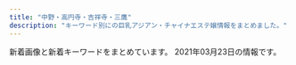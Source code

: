 ```yaml
---
title: "中野・高円寺・吉祥寺・三鷹"
description: "キーワード別にの巨乳アジアン・チャイナエステ嬢情報をまとめました。"
---
```


新着画像と新着キーワードをまとめています。
2021年03月23日の情報です。

<DmmAffiliateIns />
<KeywordTable
  shops={
    [
    {
        "url": "http://relax-free.info/rose/",
        "img_links": [
            "http://relax-free.info/rose/images/s4.jpg",
            "http://relax-free.info/rose/images/bill3.jpg",
            "http://relax-free.info/rose/images/t1.jpg",
            "http://relax-free.info/rose/images/t2.jpg",
            "http://relax-free.info/rose/images/bar-greeting.png",
            "http://relax-free.info/rose/images/t3.jpg",
            "http://relax-free.info/rose/images/s2.jpg",
            "http://relax-free.info/rose/images/s3.jpg",
            "http://relax-free.info/rose/images/bill5.jpg",
            "http://relax-free.info/rose/images/bill4.jpg",
            "http://relax-free.info/rose/images/bar-sejutu.png",
            "http://relax-free.info/rose/images/s1.jpg",
            "http://relax-free.info/rose/images/t4.jpg",
            "http://relax-free.info/rose/images/bill1.jpg",
            "http://relax-free.info/rose/images/bill2.jpg"
        ],
        "station": "JR\u6771\u4e2d\u91ce\u99c5\u897f\u53e3",
        "name": "\u30ed\u30fc\u30ba",
        "keywords": {
            "C": 1
        }
    },
    {
        "img_links": [
            "http://xiretyuat.xyz/static/picture/sp_tit_staff01.png",
            "http://xiretyuat.xyz/static/picture/top.jpg",
            "http://xiretyuat.xyz/static/picture/tit_staff02.png",
            "http://xiretyuat.xyz/uploads/210319/1-21031916033XB.jpg",
            "http://xiretyuat.xyz/static/picture/room1.jpg",
            "http://xiretyuat.xyz/uploads/210319/1-21031916032G39.jpg",
            "http://xiretyuat.xyz/static/picture/sp_tit_staff02.png",
            "http://xiretyuat.xyz/uploads/210127/1-21012G03430533.jpg",
            "http://xiretyuat.xyz/uploads/201215/1-2012151405215G.jpg",
            "http://xiretyuat.xyz/static/picture/maining.jpg",
            "http://xiretyuat.xyz/static/picture/tit_staff01.png",
            "http://xiretyuat.xyz/static/picture/room4.jpg",
            "http://xiretyuat.xyz/uploads/210127/1-21012G0345B96.jpg",
            "http://xiretyuat.xyz/uploads/201215/1-201215140451403.jpg",
            "http://xiretyuat.xyz/uploads/201215/1-2012151405433S.jpg",
            "http://xiretyuat.xyz/static/picture/tit_therapist.png",
            "http://xiretyuat.xyz/static/picture/sp_tit_therapist.png",
            "http://xiretyuat.xyz/images/1-1Z41911200GA.png",
            "http://xiretyuat.xyz/static/picture/sp_tit_new.png",
            "http://xiretyuat.xyz/static/picture/tit_new.png",
            "http://xiretyuat.xyz/uploads/210127/1-21012G0344A00.jpg",
            "http://xiretyuat.xyz/uploads/210319/1-2103191603104W.jpg",
            "http://xiretyuat.xyz/static/picture/img_tel.png",
            "http://xiretyuat.xyz/static/picture/room2.jpg",
            "http://xiretyuat.xyz/static/picture/room3.jpg"
        ],
        "name": "\u4e00\u76ee\u60da\u308c",
        "url": "http://xiretyuat.xyz/",
        "keywords": {
            "\u4e73": 1,
            "C": 12,
            "86": 12,
            "87": 4,
            "85": 4,
            "D": 4,
            "E": 4
        },
        "station": "\u6b66\u8535\u95a2\u99c5\u5357\u53e3"
    },
    {
        "station": "\u4e2d\u91ce\u5742\u4e0a\u99c5A1\u53e3",
        "url": "http://suityuka.info/",
        "img_links": [
            "http://suityuka.info/img/yuri1.jpg",
            "http://www.suityuka.info/img/miho1.jpg",
            "http://www.suityuka.info/images/m03.jpg",
            "http://www.suityuka.info/img/yuri1.jpg",
            "http://suityuka.info/img/miho1.jpg",
            "http://suityuka.info/img/miki1.jpg",
            "http://www.suityuka.info/img/miki1.jpg",
            "http://suityuka.info/i/images/yuri1.jpg",
            "http://suityuka.info/images/m02.jpg",
            "http://suityuka.info/img/mihoi1.jpg",
            "http://www.suityuka.info/i/images/yuri1.jpg",
            "http://suityuka.info/img/rumi1.jpg",
            "http://www.suityuka.info/images/m02.jpg",
            "http://suityuka.info/i/gals/rumi1.jpg",
            "http://www.suityuka.info/images/m04.jpg",
            "http://suityuka.info/images/m03.jpg",
            "http://suityuka.info/images/m04.jpg",
            "http://suityuka.info/i/gals/miho1.jpg",
            "http://suityuka.info/i/gals/miki1.jpg",
            "http://suityuka.info/i/gals/yuri1.jpg"
        ],
        "keywords": {
            "89": 6,
            "88": 6,
            "85": 2
        },
        "name": "\u6c34\u4e2d\u82b1"
    },
    {
        "keywords": {},
        "name": "\u82b1\u706b",
        "url": "http://hanabi.iest.jp/",
        "img_links": [
            "http://hanabi.iest.jp/images/staff_image/staff_04b.jpg",
            "http://hanabi.iest.jp/images/top/top_03.jpg",
            "http://hanabi.iest.jp/images/top/top_06.jpg",
            "http://hanabi.iest.jp/images/home/top.jpg",
            "http://hanabi.iest.jp/images/home/index_13.jpg",
            "http://hanabi.iest.jp/images/massage/massage_02b.jpg",
            "http://hanabi.iest.jp/images/top/top_05.jpg",
            "http://hanabi.iest.jp/images/massage/massage_04a.jpg",
            "http://hanabi.iest.jp/images/staff_image/staff_06b.jpg",
            "http://hanabi.iest.jp/images/staff_image/staff_03a.jpg",
            "http://hanabi.iest.jp/images/staff_image/staff_04a.jpg",
            "http://hanabi.iest.jp/images/massage/massage_02a.jpg",
            "http://hanabi.iest.jp/images/massage/massage_03b.jpg",
            "http://hanabi.iest.jp/images/top/top_02.jpg",
            "http://hanabi.iest.jp/images/home/index_tel.jpg",
            "http://hanabi.iest.jp/images/home/index_11.jpg",
            "http://hanabi.iest.jp/images/massage/massage_01b.jpg",
            "http://hanabi.iest.jp/images/demo/slider/images/slide2.png",
            "http://hanabi.iest.jp/images/staff_image/staff_05a.jpg",
            "http://hanabi.iest.jp/images/staff_image/staff_05b.jpg",
            "http://hanabi.iest.jp/images/top/top_08.png",
            "http://hanabi.iest.jp/images/top/top_04.jpg",
            "http://hanabi.iest.jp/images/staff_image/staff_01a.jpg",
            "http://hanabi.iest.jp/images/massage/massage_04b.jpg",
            "http://hanabi.iest.jp/images/demo/slider/images/slide1.png",
            "http://hanabi.iest.jp/images/massage/massage_01a.jpg",
            "http://hanabi.iest.jp/images/demo/slider/images/slide3.png",
            "http://hanabi.iest.jp/images/staff_one/staff_ba.png",
            "http://hanabi.iest.jp/images/massage/massage_la.jpg",
            "http://hanabi.iest.jp/images/staff/staff_top.png",
            "http://hanabi.iest.jp/images/top/top_01.jpg",
            "http://hanabi.iest.jp/images/staff_image/staff_03b.jpg",
            "http://hanabi.iest.jp/images/staff_image/staff_06a.jpg",
            "http://hanabi.iest.jp/images/index_page_top.png",
            "http://hanabi.iest.jp/images/massage/massage_03a.jpg"
        ],
        "station": "\u6b66\u8535\u95a2\u99c5\u5357\u53e3"
    },
    {
        "name": "\u3086\u304d\u59eb",
        "station": "JR\u9ad8\u5186\u5bfa\u99c5\u5357\u53e3",
        "img_links": [
            "http://aroma-relax.blue/images/no.png",
            "http://aroma-relax.blue/images/an_5_02.jpg",
            "http://aroma-relax.blue/images/a3.jpg",
            "http://aroma-relax.blue/images/slider/slide3s.png",
            "http://aroma-relax.blue/images/r1.jpg",
            "http://aroma-relax.blue/images/slider/slide3.png",
            "http://aroma-relax.blue/images/an_1_02.jpg",
            "http://aroma-relax.blue/images/r5.jpg",
            "http://aroma-relax.blue/images/slider/slide1.png",
            "http://aroma-relax.blue/images/an_6_01.jpg",
            "http://aroma-relax.blue/images/slider/slide2s.png",
            "http://aroma-relax.blue/images/slider/slide1s.png",
            "http://aroma-relax.blue/images/qr.jpg",
            "http://aroma-relax.blue/images/a4.jpg",
            "http://aroma-relax.blue/images/an_4_01.jpg",
            "http://aroma-relax.blue/images/staff_images/cg05.jpg",
            "http://aroma-relax.blue/images/staff_images/cg01.jpg",
            "http://aroma-relax.blue/images/an_4_02.jpg",
            "http://aroma-relax.blue/images/an_5_01.jpg",
            "http://aroma-relax.blue/images/staff_images/cg08.jpg",
            "http://aroma-relax.blue/images/an_3_01.jpg",
            "http://aroma-relax.blue/images/an_6_02.jpg",
            "http://aroma-relax.blue/images/an_1_01.jpg",
            "http://aroma-relax.blue/images/r2.jpg",
            "http://aroma-relax.blue/images/staff_images/cg02.jpg",
            "http://aroma-relax.blue/images/ff.jpg",
            "http://aroma-relax.blue/images/line.jpg",
            "http://aroma-relax.blue/images/staff_images/cg03.jpg",
            "http://aroma-relax.blue/images/a2.jpg",
            "http://aroma-relax.blue/images/slider/slide2.png",
            "http://aroma-relax.blue/images/r4.jpg",
            "http://aroma-relax.blue/images/an_2_01.jpg",
            "http://aroma-relax.blue/images/a1.jpg",
            "http://aroma-relax.blue/images/staff_images/cg07.jpg",
            "http://aroma-relax.blue/images/r6.jpg",
            "http://aroma-relax.blue/images/r3.jpg",
            "http://aroma-relax.blue/images/an_3_02.jpg",
            "http://aroma-relax.blue/images/index_01.jpg",
            "http://aroma-relax.blue/images/an_2_02.jpg"
        ],
        "url": "http://aroma-relax.blue/",
        "keywords": {
            "D": 3,
            "86": 6,
            "E": 3
        }
    },
    {
        "name": "CUTE",
        "img_links": [],
        "url": "https://cc-relax.com/",
        "keywords": {},
        "station": "\u65b9\u5357\u753a\u99c52\u756a\u51fa\u53e3"
    },
    {
        "station": "JR\u4e2d\u91ce\u99c5\u5317\u53e3",
        "name": "Barbie \uff5e\u30d0\u30fc\u30d3\u30fc\uff5e",
        "keywords": {},
        "img_links": [
            "http://www.barbie.relaxmens.com/photo_news/upimg/172186054089f3b4ad_0.jpg",
            "http://www.barbie.relaxmens.com/images/top003.png",
            "http://www.barbie.relaxmens.com/files/002.jpg",
            "http://www.barbie.relaxmens.com/images/nav-001.png",
            "http://www.barbie.relaxmens.com/images/top01.png",
            "http://www.barbie.relaxmens.com/images/nav-003.png",
            "http://www.barbie.relaxmens.com/images/top02-left.png",
            "http://www.barbie.relaxmens.com/images/nav-002.png",
            "http://www.barbie.relaxmens.com/images/nav-005.png",
            "http://www.barbie.relaxmens.com/photo_news/upimg/172186054089f3b4ad_1.jpg",
            "http://www.barbie.relaxmens.com/images/tel.png",
            "http://www.barbie.relaxmens.com/files/001.jpg",
            "http://www.barbie.relaxmens.com/images/osusume01.png",
            "http://www.barbie.relaxmens.com/files/003.jpg",
            "http://www.barbie.relaxmens.com/images/nav-006.png",
            "http://www.barbie.relaxmens.com/images/nav-004.png"
        ],
        "url": "http://www.barbie.relaxmens.com/"
    },
    {
        "station": "\u4e95\u837b\u99c5\u5357\u53e3",
        "keywords": {},
        "name": "Cherry-\u30c1\u30a7\u30ea\u30fc-",
        "url": "http://relax-esthe.blue/",
        "img_links": [
            "http://relax-esthe.blue/images/cg3.jpg",
            "http://relax-esthe.blue/images/cg4.jpg",
            "http://relax-esthe.blue/images/s5.jpg",
            "http://relax-esthe.blue/images/cg1.jpg",
            "http://relax-esthe.blue/images/s2.jpg",
            "http://relax-esthe.blue/images/bnr200.jpg",
            "http://relax-esthe.blue/images/cg2.jpg",
            "http://relax-esthe.blue/images/mobile.jpg",
            "http://relax-esthe.blue/images/s3.jpg",
            "http://relax-esthe.blue/images/s1.jpg"
        ]
    },
    {
        "station": "JR\u6771\u4e2d\u91ce\u99c5\u6771\u53e3",
        "name": "Selene*\u30bb\u30ec\u30fc\u30cd",
        "img_links": [
            "http://www.es-selene.link/img/yuki1.jpg",
            "http://www.es-selene.link/sp/images/time.jpg",
            "http://www.es-selene.link/sp/staff/sora.jpg",
            "http://www.es-selene.link/sp/images/int1.jpg",
            "http://www.es-selene.link/sp/menu/staff.jpg",
            "http://www.es-selene.link/img/yui1.jpg",
            "http://www.es-selene.link/staff/yuki.jpg",
            "http://www.es-selene.link/images/int1.png",
            "http://www.es-selene.link/sp/staff/aris.jpg",
            "http://www.es-selene.link/sp/img/yuki1.jpg",
            "http://www.es-selene.link/sp/images/interior_t.jpg",
            "http://www.es-selene.link/sp/staff/miki.jpg",
            "http://www.es-selene.link/img/sora1.jpg",
            "http://www.es-selene.link/sp/images/sys2.jpg",
            "http://www.es-selene.link/sp/img/miki1.jpg",
            "http://www.es-selene.link/img/ena1.jpg",
            "http://www.es-selene.link/sp/images/staff_t.jpg",
            "http://www.es-selene.link/sp/images/top.jpg",
            "http://www.es-selene.link/sp/images/head.jpg",
            "http://www.es-selene.link/staff/miki.jpg",
            "http://www.es-selene.link/images/head.jpg",
            "http://www.es-selene.link/sp/staff/yuki.jpg",
            "http://www.es-selene.link/sp/images/int2.jpg",
            "http://www.es-selene.link/sp/img/aris1.jpg",
            "http://www.es-selene.link/sp/images/sys3.jpg",
            "http://www.es-selene.link/images/ac2.png",
            "http://www.es-selene.link/sp/images/sisu_t.jpg",
            "http://www.es-selene.link/sp/images/newsb.jpg",
            "http://www.es-selene.link/sp/img/sora1.jpg",
            "http://www.es-selene.link/staff/yui.jpg",
            "http://www.es-selene.link/images/koko_200x40.png",
            "http://www.es-selene.link/images/news.jpg",
            "http://www.es-selene.link/sp/images/rec1.jpg",
            "http://www.es-selene.link/images/line.png",
            "http://www.es-selene.link/images/sm.jpg",
            "http://www.es-selene.link/sp/images/ac2.jpg",
            "http://www.es-selene.link/images/ac1.png",
            "http://www.es-selene.link/img/aris1.jpg",
            "http://www.es-selene.link/images/mobile.jpg",
            "http://www.es-selene.link/sp/images/sys1.jpg",
            "http://www.es-selene.link/sp/images/sys5.jpg",
            "http://www.es-selene.link/sp/images/tel.jpg",
            "http://www.es-selene.link/staff/aris.jpg",
            "http://www.es-selene.link/sp/img/yui1.jpg",
            "http://www.es-selene.link/sp/img/ena1.jpg",
            "http://www.es-selene.link/images/int2.png",
            "http://www.es-selene.link/staff/ena.jpg",
            "http://www.es-selene.link/sp/staff/yui.jpg",
            "http://www.es-selene.link/sp/images/pc.jpg",
            "http://www.es-selene.link/images/interior_t.png",
            "http://www.es-selene.link/sp/images/sys4.jpg",
            "http://www.es-selene.link/images/sys1.png",
            "http://www.es-selene.link/sp/images/rec2.jpg",
            "http://www.es-selene.link/sp/images/footer.jpg",
            "http://www.es-selene.link/sp/staff/ena.jpg",
            "http://www.es-selene.link/sp/menu/interior.jpg",
            "http://www.es-selene.link/staff/sora.jpg",
            "http://www.es-selene.link/sp/images/news_t.jpg",
            "http://www.es-selene.link/images/sys2.png",
            "http://www.es-selene.link/sp/images/ameba.jpg",
            "http://www.es-selene.link/img/miki1.jpg",
            "http://www.es-selene.link/sp/menu/top.jpg",
            "http://www.es-selene.link/images/staff_t.png",
            "http://www.es-selene.link/sp/images/ac1.jpg"
        ],
        "keywords": {},
        "url": "http://www.es-selene.link/"
    },
    {
        "keywords": {},
        "station": "\u65b9\u5357\u753a\u99c52\u756a\u51fa\u53e3",
        "img_links": [],
        "url": "https://xyz-relax.com/",
        "name": "\u9999\u604b"
    },
    {
        "name": "TIAMO \u30c6\u30a3\u30a2\u30e2",
        "keywords": {},
        "station": "JR\u837b\u7aaa\u99c5\u5357\u53e3",
        "img_links": [],
        "url": "http://tiamo.est.cm/"
    },
    {
        "keywords": {},
        "url": "http://twocats.jps.mn/",
        "name": "\u4e21\u53ea\u732b\u30fb\u30ea\u30e3\u30f3\u30c1\u30fc\u30e2\u30fc",
        "img_links": [],
        "station": "JR\u963f\u4f50\u30f6\u8c37\u99c5\u5357\u53e3"
    },
    {
        "name": "\u693f",
        "station": "JR\u963f\u4f50\u30f6\u8c37\u99c5\u5317\u53e3",
        "url": "http://massage.black/",
        "img_links": [
            "http://massage.black/images/img02.jpg",
            "http://massage.black/images/s02.jpg",
            "http://massage.black/images/info.png",
            "http://massage.black/images/s03.jpg",
            "http://massage.black/images/img04.jpg",
            "http://massage.black/images/kan.jpg",
            "http://massage.black/images/qr.jpg",
            "http://massage.black/images/s01.jpg"
        ],
        "keywords": {}
    },
    {
        "keywords": {
            "85": 1,
            "C": 2,
            "86": 1,
            "D": 1,
            "89": 1
        },
        "img_links": [
            "http://milktea.rankuens.com/css/nav/nav05.png",
            "http://milktea.rankuens.com/css/nav/nav04.png",
            "http://milktea.rankuens.com/css/tel.png",
            "http://milktea.rankuens.com/css/nav/nav06.png",
            "http://milktea.rankuens.com/css/nav/nav01.png",
            "http://milktea.rankuens.com/css/staff/staff02.png",
            "http://milktea.rankuens.com/css/nav/nav02.png",
            "http://milktea.rankuens.com/css/staff/staff01.png",
            "http://milktea.rankuens.com/css/staff/staff04.png",
            "http://milktea.rankuens.com/css/top01.png",
            "http://milktea.rankuens.com/css/nav/nav03.png"
        ],
        "url": "http://milktea.rankuens.com/",
        "name": "\u30df\u30eb\u30af\u30c6\u30a3\u30fc",
        "station": "JR\u9ad8\u5186\u5bfa\u99c5\u5317\u53e3"
    },
    {
        "img_links": [
            "http://www.relaxation-hana.xyz/files/005.jpg",
            "http://www.relaxation-hana.xyz/files/001.jpg",
            "http://www.relaxation-hana.xyz/files/007-03.jpg",
            "http://www.relaxation-hana.xyz/files/005-03.jpg",
            "http://www.relaxation-hana.xyz/images/icon_tel.png",
            "http://www.relaxation-hana.xyz/files/006-02.jpg",
            "http://www.relaxation-hana.xyz/files/001-03.jpg",
            "http://www.relaxation-hana.xyz/files/007-02.jpg",
            "http://www.relaxation-hana.xyz/files/004-02.jpg",
            "http://www.relaxation-hana.xyz/files/007.jpg",
            "http://www.relaxation-hana.xyz/images/index_sm.png",
            "http://www.relaxation-hana.xyz/images/btn2.png",
            "http://www.relaxation-hana.xyz/files/006-03.jpg",
            "http://www.relaxation-hana.xyz/images/mainImg_sub.jpg",
            "http://www.relaxation-hana.xyz/files/001-02.jpg",
            "http://www.relaxation-hana.xyz/images/icon_top.png",
            "http://www.relaxation-hana.xyz/files/008-03.jpg",
            "http://www.relaxation-hana.xyz/images/icon_staff.png",
            "http://www.relaxation-hana.xyz/images/icon_info.png",
            "http://www.relaxation-hana.xyz/files/004.jpg",
            "http://www.relaxation-hana.xyz/files/004-03.jpg",
            "http://www.relaxation-hana.xyz/files/006.jpg",
            "http://www.relaxation-hana.xyz/files/005-02.jpg",
            "http://www.relaxation-hana.xyz/files/008-02.jpg",
            "http://www.relaxation-hana.xyz/files/008.jpg"
        ],
        "name": "\u30ea\u30e9\u30af\u30bc\u30fc\u30b7\u30e7\u30f3\u83ef",
        "keywords": {
            "C": 12,
            "85": 8,
            "87": 8,
            "86": 8,
            "D": 12
        },
        "url": "http://www.relaxation-hana.xyz/",
        "station": "\u6771\u9ad8\u5186\u5bfa\u99c5"
    },
    {
        "name": "\u3086\u307f\u306e\u306f\u308b",
        "url": "http://yumi-haru.work/",
        "station": "JR\u4e2d\u91ce\u99c5\u5357\u53e3",
        "img_links": [
            "http://yumi-haru.work/img/top2.png",
            "http://yumi-haru.work/img/sta4.jpg",
            "http://yumi-haru.work/sp/img/tel2.jpg",
            "http://yumi-haru.work/img/sta8.jpg",
            "http://yumi-haru.work/img/mo.png",
            "http://yumi-haru.work/img/s4.jpg",
            "http://yumi-haru.work/sp/img/t-s.jpg",
            "http://yumi-haru.work/img/sta3.jpg",
            "http://yumi-haru.work/img/sta9.jpg",
            "http://yumi-haru.work/img/s9.jpg",
            "http://yumi-haru.work/sp/img/sys.jpg",
            "http://yumi-haru.work/sp/img/info.jpg",
            "http://yumi-haru.work/sp/img/t-t.jpg",
            "http://yumi-haru.work/sp/img/s3.jpg",
            "http://yumi-haru.work/sp/img/s4.jpg",
            "http://yumi-haru.work/img/bb.png",
            "http://yumi-haru.work/sp/img/sta8.jpg",
            "http://yumi-haru.work/sp/img/acc.jpg",
            "http://yumi-haru.work/sp/img/pc.jpg",
            "http://yumi-haru.work/sp/img/sta4.jpg",
            "http://yumi-haru.work/sp/img/s8.jpg",
            "http://yumi-haru.work/sp/img/time.jpg",
            "http://yumi-haru.work/sp/img/s9.jpg",
            "http://yumi-haru.work/sp/img/tel.jpg",
            "http://yumi-haru.work/sp/img/botton.jpg",
            "http://yumi-haru.work/img/acc.jpg",
            "http://yumi-haru.work/sp/img/t-a.jpg",
            "http://yumi-haru.work/sp/img/pic.jpg",
            "http://yumi-haru.work/sp/img/tit.jpg",
            "http://yumi-haru.work/img/s8.jpg",
            "http://yumi-haru.work/sp/img/add.jpg",
            "http://yumi-haru.work/sp/img/t-r.jpg",
            "http://yumi-haru.work/img/nos.jpg",
            "http://yumi-haru.work/img/s2.jpg",
            "http://yumi-haru.work/img/s3.jpg",
            "http://yumi-haru.work/sp/img/t-o.jpg",
            "http://yumi-haru.work/sp/img/sta9.jpg",
            "http://yumi-haru.work/img/th.png"
        ],
        "keywords": {
            "D": 2,
            "88": 4,
            "85": 2,
            "86": 3
        }
    },
    {
        "station": "\u65b0\u9ad8\u5186\u5bfa\u99c52\u756a\u51fa\u53e3",
        "keywords": {
            "E": 8
        },
        "url": "https://seitai.tokyo/",
        "img_links": [
            "https://seitai.tokyo/wp-content/themes/este/img/top-img05.png",
            "https://seitai.tokyo/wp-content/themes/este/img/3.jpg",
            "https://seitai.tokyo/wp-content/uploads/2020/01/sertdyfugihoa1.jpg",
            "https://seitai.tokyo/wp-content/themes/este/img/tel_header.png",
            "https://seitai.tokyo/wp-content/themes/este/img/5.jpg",
            "https://seitai.tokyo/wp-content/themes/este/img/1.jpg",
            "https://seitai.tokyo/wp-content/themes/este/img/top-img02.png",
            "https://seitai.tokyo/wp-content/themes/este/img/top-img03a.png",
            "https://seitai.tokyo/wp-content/themes/este/img/top-img01.png",
            "https://seitai.tokyo/wp-content/themes/este/img/7.jpg",
            "https://seitai.tokyo/wp-content/uploads/2020/01/sacggihuojpa.jpg",
            "https://seitai.tokyo/wp-content/themes/este/img/tel.png",
            "https://seitai.tokyo/wp-content/themes/este/img/2.jpg",
            "https://seitai.tokyo/wp-content/themes/este/img/8.jpg",
            "https://seitai.tokyo/wp-content/themes/este/img/6.jpg",
            "https://seitai.tokyo/wp-content/themes/este/img/tel_footer.png",
            "https://seitai.tokyo/wp-content/themes/este/img/4.jpg",
            "https://seitai.tokyo/wp-content/themes/este/img/top-img04.png",
            "https://seitai.tokyo/wp-content/themes/este/img/tel02.png"
        ],
        "name": "\u6e05\u6574\u4f53"
    },
    {
        "url": "http://kokoro.tyo.cm/",
        "name": "kokoro",
        "keywords": {},
        "img_links": [],
        "station": "JR\u837b\u7aaa\u99c5\u5357\u53e3"
    },
    {
        "url": "https://firelady.iest.info/",
        "keywords": {},
        "name": "Candle \uff5e\u30ad\u30e3\u30f3\u30c9\u30eb\uff5e",
        "img_links": [],
        "station": "JR\u837b\u7aaa\u99c5\u5357\u53e3"
    },
    {
        "keywords": {},
        "url": "https://www.kagura.tokyo/",
        "img_links": [
            "https://static.wixstatic.com/media/3f1889_31b52551f2694c2f911b20e71ef2b3b2~mv2_d_2700_1600_s_2.jpg",
            "https://static.wixstatic.com/media/3f1889_e91341eb203e4243bc92a5de17a173e2~mv2.png",
            "https://static.wixstatic.com/media/11062b_84f0c9aa252b4b2ab1114febc012eacbf000.jpg",
            "https://static.wixstatic.com/media/3f1889_8c2e9b0dd6a64ae4baaf64673e8f3f0f~mv2.jpg",
            "https://static.wixstatic.com/media/3f1889_df432e03872140c38add5b2746291971~mv2_d_1280_4830_s_2.png",
            "https://static.wixstatic.com/media/3f1889_8e4787061f714a468e91941852cf1eec~mv2_d_1599_4320_s_2.jpg",
            "https://static.wixstatic.com/media/3f1889_ab8d2cf7913a412283ba6a9b444d2a6e~mv2.png",
            "https://static.wixstatic.com/media/3f1889_42006b8157ef484d90a6ac233fe797a4~mv2_d_2300_3517_s_2.png",
            "https://static.wixstatic.com/media/3f1889_365a1c01b11e45068c4432b93f9c4bae~mv2.png",
            "https://static.wixstatic.com/media/3f1889_d5863990d0fb4ec5be54d7f6e68f3d5f~mv2.png",
            "https://static.wixstatic.com/media/3f1889_769941b5f63d44329a1797c335d938ee~mv2.png",
            "https://static.wixstatic.com/media/3f1889_fcd9b2e88eaf4467b0d433f465f82e29~mv2.jpg",
            "https://static.wixstatic.com/media/11062b_8b93d3d5a6584b69893408bb08e64122f000.jpg",
            "https://static.wixstatic.com/media/11062b_adfb71c8d3184c0da6217c56e72cfd34f000.jpg",
            "https://static.wixstatic.com/media/3f1889_4226cbeddf7748148aaa35a3610a72fc~mv2.jpg",
            "https://static.wixstatic.com/media/3f1889_e08002fe3dc5483bb4f41c310e86f794~mv2.jpg",
            "https://static.wixstatic.com/media/11062b_2042bb7351284f0f982e4787d37415e6f000.jpg",
            "https://static.wixstatic.com/media/3f1889_734d04c2a52d4e95afc0c103f98beb36~mv2.jpg"
        ],
        "name": "\u3084\u3059\u3089\u304e\u51e6 \u82b1\u697d",
        "station": "JR\u897f\u837b\u7aaa\u99c5\u5357\u53e3"
    },
    {
        "station": "JR\u9ad8\u5186\u5bfa\u99c5\u5357\u53e3",
        "img_links": [
            "http://ms-heal.com/images/01.jpg",
            "http://ms-heal.com/images/n3.jpg",
            "http://ms-heal.com/images/06.jpg",
            "http://ms-heal.com/images/14.jpg",
            "http://ms-heal.com/images/03.jpg",
            "http://ms-heal.com/images/12.jpg",
            "http://ms-heal.com/images/052.jpg",
            "http://ms-heal.com/images/11.jpg",
            "http://ms-heal.com/images/02.jpg",
            "http://ms-heal.com/images/m1.jpg",
            "http://ms-heal.com/images/04.jpg",
            "http://ms-heal.com/images/117.jpg",
            "http://ms-heal.com/images/tel.png",
            "http://ms-heal.com/images/07.jpg",
            "http://ms-heal.com/images/top1.jpg",
            "http://ms-heal.com/images/new1.jpg",
            "http://ms-heal.com/images/05.jpg",
            "http://ms-heal.com/images/116.jpg",
            "http://ms-heal.com/images/09.jpg",
            "http://ms-heal.com/images/053.jpg",
            "http://ms-heal.com/images/s_cast.png",
            "http://ms-heal.com/images/13.jpg",
            "http://ms-heal.com/images/15.jpg",
            "http://ms-heal.com/images/08.jpg",
            "http://ms-heal.com/images/n1.jpg",
            "http://ms-heal.com/images/girl.jpg",
            "http://ms-heal.com/images/tiao.jpg",
            "http://ms-heal.com/images/082.jpg",
            "http://ms-heal.com/images/083.jpg",
            "http://ms-heal.com/images/131.jpg"
        ],
        "name": "\u9b54\u732b",
        "keywords": {},
        "url": "http://ms-heal.com/"
    },
    {
        "keywords": {
            "86": 5,
            "D": 5,
            "C": 5,
            "87": 5
        },
        "name": "\u3082\u307f\u30fc\u3086",
        "station": "JR\u9ad8\u5186\u5bfa\u99c5\u5357\u53e3",
        "url": "http://f-rlx.xyz/",
        "img_links": [
            "http://f-rlx.xyz/images/index_20.jpg",
            "http://f-rlx.xyz/girl/06.jpg",
            "http://f-rlx.xyz/s/image/nav_top.png",
            "http://f-rlx.xyz/images/index_08.jpg",
            "http://f-rlx.xyz/images/03.jpg",
            "http://f-rlx.xyz/images/index_29.jpg",
            "http://f-rlx.xyz/images/rec_11.jpg",
            "http://f-rlx.xyz/s/images/t1.jpg",
            "http://f-rlx.xyz/images/upload/thumb/939a60785cc7a167.jpg",
            "http://f-rlx.xyz/images/index_12.jpg",
            "http://f-rlx.xyz/s/images/slider/prev.png",
            "http://f-rlx.xyz/s/image/nav_manga.png",
            "http://f-rlx.xyz/images/upload/thumb/612c61f669752eb1.jpg",
            "http://f-rlx.xyz/s/images/t3.jpg",
            "http://f-rlx.xyz/s/images/top_2.jpg",
            "http://f-rlx.xyz/images/index_26.jpg",
            "http://f-rlx.xyz/images/upload/thumb/87360a30af268254.jpg",
            "http://f-rlx.xyz/images/index_10.jpg",
            "http://f-rlx.xyz/images/index_23.jpg",
            "http://f-rlx.xyz/images/index_27.jpg",
            "http://f-rlx.xyz/images/index_19.jpg",
            "http://f-rlx.xyz/images/info.jpg",
            "http://f-rlx.xyz/images/upload/thumb/02f5c6f80e764efa.jpg",
            "http://f-rlx.xyz/s/images/slider/3.jpg",
            "http://f-rlx.xyz/s/images/okubokomachi.jpg",
            "http://f-rlx.xyz/images/index_04.jpg",
            "http://f-rlx.xyz/images/upload/thumb/b5b618087f90a9f8.jpg",
            "http://f-rlx.xyz/images/index_28.jpg",
            "http://f-rlx.xyz/s/image/nav_sys.png",
            "http://f-rlx.xyz/s/images/pc.png",
            "http://f-rlx.xyz/girl/04.jpg",
            "http://f-rlx.xyz/images/index_15.jpg",
            "http://f-rlx.xyz/images/01.jpg",
            "http://f-rlx.xyz/girl/03.jpg",
            "http://f-rlx.xyz/images/index_24.jpg",
            "http://f-rlx.xyz/s/uploads/02.jpg",
            "http://f-rlx.xyz/images/upload/thumb/90170edff42fc458.jpg",
            "http://f-rlx.xyz/images/index_03.jpg",
            "http://f-rlx.xyz/images/upload/thumb/740e5dec2ca54806.jpg",
            "http://f-rlx.xyz/images/index_02.jpg",
            "http://f-rlx.xyz/images/index_16.jpg",
            "http://f-rlx.xyz/images/index_09.jpg",
            "http://f-rlx.xyz/images/staff_11.jpg",
            "http://f-rlx.xyz/images/upload/thumb/f4775f16c6fc9aa2.jpg",
            "http://f-rlx.xyz/images/index_17.jpg",
            "http://f-rlx.xyz/images/upload/thumb/2efa8499992b3a9c.jpg",
            "http://f-rlx.xyz/images/rec.jpg",
            "http://f-rlx.xyz/images/index_06.jpg",
            "http://f-rlx.xyz/girl/02.jpg",
            "http://f-rlx.xyz/images/upload/thumb/0365bf78f9f1e225.jpg",
            "http://f-rlx.xyz/s/image/nav_topics.png",
            "http://f-rlx.xyz/s/images/t2.jpg",
            "http://f-rlx.xyz/s/images/t4.jpg",
            "http://f-rlx.xyz/s/images/slider/next.png",
            "http://f-rlx.xyz/images/index_07.jpg",
            "http://f-rlx.xyz/s/images/service_01.png",
            "http://f-rlx.xyz/images/info_11.jpg",
            "http://f-rlx.xyz/images/upload/thumb/b40c9bdbc5a67fd9.jpg",
            "http://f-rlx.xyz/s/images/tel.png",
            "http://f-rlx.xyz/images/index_01.jpg",
            "http://f-rlx.xyz/images/index_05.jpg",
            "http://f-rlx.xyz/s/image/nav_hotel.png",
            "http://f-rlx.xyz/images/index_13.jpg",
            "http://f-rlx.xyz/s/images/kanban.jpg",
            "http://f-rlx.xyz/s/images/iphone.png",
            "http://f-rlx.xyz/s/images/slider/1.jpg",
            "http://f-rlx.xyz/images/upload/thumb/12c7dee67ce9a3ec.jpg",
            "http://f-rlx.xyz/images/02.jpg",
            "http://f-rlx.xyz/s/images/service_03.png",
            "http://f-rlx.xyz/s/uploads/06.jpg",
            "http://f-rlx.xyz/s/uploads/08.jpg",
            "http://f-rlx.xyz/images/index_21.jpg",
            "http://f-rlx.xyz/images/upload/thumb/ca7495be19fbf15b.jpg",
            "http://f-rlx.xyz/images/upload/thumb/ce903c0949e659f6.jpg",
            "http://f-rlx.xyz/s/image/nav_cast.png"
        ]
    },
    {
        "keywords": {
            "C": 4,
            "90": 1,
            "D": 12,
            "87": 11,
            "85": 1,
            "86": 2,
            "E": 1,
            "88": 2
        },
        "img_links": [
            "http://tiramisu-o.com/images/index_24.jpg",
            "http://tiramisu-o.com/images/index_01.jpg",
            "http://tiramisu-o.com/my_work/images/pic1.png",
            "http://tiramisu-o.com/images/link_11.jpg",
            "http://tiramisu-o.com/images/index_18.jpg",
            "http://tiramisu-o.com/images/index_08.jpg",
            "http://tiramisu-o.com/uploads/24dc578533fbd40c88dba3454a90df13.jpg",
            "http://tiramisu-o.com/images/index_04.jpg",
            "http://tiramisu-o.com/uploads/4e0b8c43eddabd91acede0412c242113.jpg",
            "http://tiramisu-o.com/images/index_16.jpg",
            "http://tiramisu-o.com/images/index_02.jpg",
            "http://tiramisu-o.com/images/index_15.jpg",
            "http://tiramisu-o.com/images/girls_11.jpg",
            "http://tiramisu-o.com/images/index_06.jpg",
            "http://tiramisu-o.com/uploads/6f76cd9eaff23d5d6398e9d606a901d1.jpg",
            "http://tiramisu-o.com/images/index_13.jpg",
            "http://tiramisu-o.com/uploads/0f11fd28e7ec7bc3475d7e4d04d97321.jpg",
            "http://tiramisu-o.com/uploads/ece2636e552ccdbaf2cac9f9eee51c28.jpg",
            "http://tiramisu-o.com/images/index_17.jpg",
            "http://tiramisu-o.com/uploads/8db399091a85c075e1f0d0901aa7d948.jpg",
            "http://tiramisu-o.com/images/index_22.jpg",
            "http://tiramisu-o.com/uploads/74cae8e5ad5ff370a7835faa49a59ed0.jpg",
            "http://tiramisu-o.com/images/girls_13.jpg",
            "http://tiramisu-o.com/uploads/c16088aeb419267011cf1f6cb5153cea.jpg",
            "http://tiramisu-o.com/uploads/ad5b83ad32836796dd7749edbda88c42.jpg",
            "http://tiramisu-o.com/uploads/1a05c443783e211268f5fd91fee961e6.jpg",
            "http://tiramisu-o.com/images/index_19.jpg",
            "http://tiramisu-o.com/images/index_07.jpg",
            "http://tiramisu-o.com/images/index_10.jpg",
            "http://tiramisu-o.com/images/index_12.jpg",
            "http://tiramisu-o.com/images/index_23.jpg",
            "http://tiramisu-o.com/images/photo_11.jpg",
            "http://tiramisu-o.com/uploads/748d799dda38b94591609302af071dd7.jpg",
            "http://tiramisu-o.com/images/index_20.jpg",
            "http://tiramisu-o.com/uploads/7ad70e845e154bf3fac932727fb23777.jpg",
            "http://tiramisu-o.com/images/index_03.jpg",
            "http://tiramisu-o.com/uploads/5884fb095e084ab1c3fb3c13535db9d6.jpg",
            "http://tiramisu-o.com/uploads/01928d7157707ed584ed91afaee09aa7.jpg",
            "http://tiramisu-o.com/uploads/a127317ec4f5d0dc2281168df4090856.jpg",
            "http://tiramisu-o.com/images/index_05.jpg",
            "http://tiramisu-o.com/uploads/a7263623a76fce9fd9e74e3c5231dde6.jpg",
            "http://tiramisu-o.com/uploads/0576a8bf93edc11647c2e4e17ae1a0e1.jpg",
            "http://tiramisu-o.com/uploads/702c1288dd9843aabfbb06d182fec4f4.jpg",
            "http://tiramisu-o.com/images/photo_12.jpg",
            "http://tiramisu-o.com/uploads/7c58aaecf422209a030b99bb8792a1cf.jpg",
            "http://tiramisu-o.com/uploads/5978b51ecca66ca81d431bcaad128c75.jpg",
            "http://tiramisu-o.com/images/index_09.jpg"
        ],
        "station": "JR\u837b\u7aaa\u99c5\u897f\u53e3",
        "url": "http://tiramisu-o.com/",
        "name": "Tiramisu-\u30c6\u30a3\u30e9\u30df\u30b9-"
    },
    {
        "img_links": [
            "http://www.aroma-rosa.info/images/rsubt6.png",
            "http://www.aroma-rosa.info/images/rsubt3.png",
            "http://www.aroma-rosa.info/files/006-02.jpg",
            "http://www.aroma-rosa.info/images/m3.jpg",
            "http://www.aroma-rosa.info/images/rsubt7.png",
            "http://www.aroma-rosa.info/images/rsubt1.png",
            "http://www.aroma-rosa.info/files/014-02.jpg",
            "http://www.aroma-rosa.info/images/m6.jpg",
            "http://www.aroma-rosa.info/files/004-02.jpg",
            "http://www.aroma-rosa.info/files/013.jpg",
            "http://www.aroma-rosa.info/files/005-03.jpg",
            "http://www.aroma-rosa.info/files/003-02.jpg",
            "http://www.aroma-rosa.info/files/003-03.jpg",
            "http://www.aroma-rosa.info/files/016.jpg",
            "http://www.aroma-rosa.info/files/015-03.jpg",
            "http://www.aroma-rosa.info/images/rsubt2.png",
            "http://www.aroma-rosa.info/images/tel2.png",
            "http://www.aroma-rosa.info/images/m1.jpg",
            "http://www.aroma-rosa.info/files/003.jpg",
            "http://www.aroma-rosa.info/files/008-02.jpg",
            "http://www.aroma-rosa.info/images/rsubt5.png",
            "http://www.aroma-rosa.info/files/013-02.jpg",
            "http://www.aroma-rosa.info/images/m2.jpg",
            "http://www.aroma-rosa.info/files/015.jpg",
            "http://www.aroma-rosa.info/images/m4.jpg",
            "http://www.aroma-rosa.info/files/015-02.jpg",
            "http://www.aroma-rosa.info/files/013-03.jpg",
            "http://www.aroma-rosa.info/images/b-online.png",
            "http://www.aroma-rosa.info/files/014.jpg",
            "http://www.aroma-rosa.info/files/005.jpg",
            "http://www.aroma-rosa.info/files/006-03.jpg",
            "http://www.aroma-rosa.info/files/008.jpg",
            "http://www.aroma-rosa.info/files/002-03.jpg",
            "http://www.aroma-rosa.info/files/004.jpg",
            "http://www.aroma-rosa.info/files/008-03.jpg",
            "http://www.aroma-rosa.info/files/006.jpg",
            "http://www.aroma-rosa.info/images/rsubt4.png",
            "http://www.aroma-rosa.info/files/005-02.jpg",
            "http://www.aroma-rosa.info/files/014-03.jpg",
            "http://www.aroma-rosa.info/files/002-02.jpg",
            "http://www.aroma-rosa.info/images/slider-img001.jpg",
            "http://www.aroma-rosa.info/files/004-03.jpg",
            "http://www.aroma-rosa.info/files/016-03.jpg",
            "http://www.aroma-rosa.info/files/002.jpg",
            "http://www.aroma-rosa.info/files/016-02.jpg",
            "http://www.aroma-rosa.info/images/b-tel.png",
            "http://www.aroma-rosa.info/images/slider-img002.jpg"
        ],
        "keywords": {
            "87": 32,
            "88": 8,
            "D": 56,
            "86": 8,
            "C": 24,
            "85": 24,
            "84": 8
        },
        "url": "http://www.aroma-rosa.info/",
        "name": "\u30ed\u30fc\u30b6",
        "station": "JR\u837b\u7aaa\u99c5\u897f\u53e3"
    },
    {
        "station": "\u4e2d\u91ce\u5742\u4e0a\u99c53\u756a\u53e3",
        "url": "http://massage-aroma.red/",
        "img_links": [
            "http://massage-aroma.red/images/r2.jpg",
            "http://massage-aroma.red/images/r3.jpg",
            "http://massage-aroma.red/images/cg02.jpg",
            "http://massage-aroma.red/images/cg05.jpg",
            "http://massage-aroma.red/images/cg01.jpg",
            "http://massage-aroma.red/images/cg03.jpg",
            "http://massage-aroma.red/images/card.jpg",
            "http://massage-aroma.red/images/cg09.jpg",
            "http://massage-aroma.red/images/b1.jpg",
            "http://massage-aroma.red/images/b5.jpg",
            "http://massage-aroma.red/images/tel.png",
            "http://massage-aroma.red/images/roser.png",
            "http://massage-aroma.red/images/cg06.jpg",
            "http://massage-aroma.red/images/b2.jpg",
            "http://massage-aroma.red/images/b4.jpg",
            "http://massage-aroma.red/images/r4.jpg",
            "http://massage-aroma.red/images/cg08.jpg",
            "http://massage-aroma.red/images/b3.jpg",
            "http://massage-aroma.red/images/b6.jpg",
            "http://massage-aroma.red/images/kan.jpg",
            "http://massage-aroma.red/images/rosel.png",
            "http://massage-aroma.red/images/qrc.png",
            "http://massage-aroma.red/images/r1.jpg"
        ],
        "keywords": {
            "86": 31,
            "87": 6
        },
        "name": "\u5922\u6c17\u5206"
    },
    {
        "keywords": {},
        "station": "\u4e0a\u77f3\u795e\u4e95\u99c5\u5357\u53e3",
        "url": "http://arm-esthe.com/",
        "name": "\u30d0\u30ca\u30ca",
        "img_links": [
            "http://arm-esthe.com/images/top.jpg",
            "http://arm-esthe.com/images/news_bj3.jpg",
            "http://arm-esthe.com/staff/sakura/01.jpg",
            "http://arm-esthe.com/images/staff0.jpg",
            "http://arm-esthe.com/staff/kaori/01.jpg",
            "http://arm-esthe.com/images/s_link.png",
            "http://arm-esthe.com/staff/maya/01.jpg",
            "http://arm-esthe.com/staff/nana/01.jpg",
            "http://arm-esthe.com/images/s_news.png",
            "http://arm-esthe.com/images/s_staff.png",
            "http://arm-esthe.com/images/staff_bj3.jpg"
        ]
    },
    {
        "station": "JR\u837b\u7aaa\u99c5\u5357\u53e3",
        "url": "http://lacure.oks.bz/",
        "keywords": {
            "C": 2,
            "D": 2,
            "\u30bb\u30af\u30b7\u30fc": 3,
            "85": 1,
            "87": 1,
            "86": 2
        },
        "img_links": [
            "http://lacure.oks.bz/images/face_bj1.png",
            "http://lacure.oks.bz/photos/sites/19/2021/01/2021011112393578.jpg",
            "http://lacure.oks.bz/photos/sites/19/2021/01/2021011112261833.jpg",
            "http://lacure.oks.bz/images/m2.jpg",
            "http://lacure.oks.bz/photos/sites/19/2021/01/2021011112261995.jpg",
            "http://lacure.oks.bz/photos/sites/19/2021/01/2021011112261516.jpg",
            "http://lacure.oks.bz/photos/sites/19/2021/01/2021011112394134.jpg",
            "http://lacure.oks.bz/images/room2.jpg",
            "http://lacure.oks.bz/photos/sites/19/2021/01/202101111226185.jpg",
            "http://lacure.oks.bz/photos/sites/19/2020/06/2020062110315080.jpg",
            "http://lacure.oks.bz/images/room3.jpg",
            "http://lacure.oks.bz/photos/sites/19/2017/06/staff1-e1523757806454.jpg",
            "http://lacure.oks.bz/images/m1.jpg",
            "http://lacure.oks.bz/images/room4.jpg",
            "http://lacure.oks.bz/photos/sites/19/2021/01/2021011112261438.jpg",
            "http://lacure.oks.bz/photos/sites/19/2021/01/202101111226158.jpg",
            "http://lacure.oks.bz/images/m4.jpg",
            "http://lacure.oks.bz/images/pick.jpg",
            "http://lacure.oks.bz/photos/sites/19/2021/01/2021010611082189.jpg",
            "http://lacure.oks.bz/photos/sites/19/2021/01/2021011112261964.jpg",
            "http://lacure.oks.bz/images/s_staff.png",
            "http://lacure.oks.bz/photos/sites/19/2021/01/2021011112261593.jpg",
            "http://lacure.oks.bz/images/mobile.jpg",
            "http://lacure.oks.bz/photos/sites/19/2021/01/2021011112261830.jpg",
            "http://lacure.oks.bz/photos/sites/19/2021/01/2021011112261714.jpg",
            "http://lacure.oks.bz/photos/sites/19/2021/01/2021011112261794.jpg",
            "http://lacure.oks.bz/photos/sites/19/2021/01/2021011112261455.jpg",
            "http://lacure.oks.bz/photos/sites/19/2021/01/2021011112443789.jpg",
            "http://lacure.oks.bz/photos/sites/19/2021/01/2021011112261781.jpg",
            "http://lacure.oks.bz/images/news.jpg",
            "http://lacure.oks.bz/images/face.jpg",
            "http://lacure.oks.bz/images/top.jpg",
            "http://lacure.oks.bz/images/m3.jpg",
            "http://lacure.oks.bz/images/1.jpg",
            "http://lacure.oks.bz/images/room1.jpg"
        ],
        "name": "\u30e9\u30ad\u30e5\u30a2"
    },
    {
        "img_links": [
            "http://esthe-taiwanspa.com/img/honoka02.jpg",
            "http://esthe-taiwanspa.com/img/mask05.jpg",
            "http://esthe-taiwanspa.com/img/sara2.jpg",
            "http://esthe-taiwanspa.com/img/mizuho03.jpg",
            "http://esthe-taiwanspa.com/img/sara002.jpg",
            "http://esthe-taiwanspa.com/img/anna.png",
            "http://esthe-taiwanspa.com/img/reina3.jpg",
            "http://esthe-taiwanspa.com/img/mask03.jpg",
            "http://esthe-taiwanspa.com/img/corona-2.jpg",
            "http://esthe-taiwanspa.com/img/corona-4.jpg",
            "http://esthe-taiwanspa.com/img/tel_img.png",
            "http://esthe-taiwanspa.com/img/mask01.jpg",
            "http://esthe-taiwanspa.com/img/mask02.jpg",
            "http://esthe-taiwanspa.com/img/rei02.jpg",
            "http://esthe-taiwanspa.com/img/mami.jpg",
            "http://esthe-taiwanspa.com/img/corona-5.jpg",
            "http://esthe-taiwanspa.com/img/mask04.jpg",
            "http://esthe-taiwanspa.com/img/corona-3.jpg",
            "http://esthe-taiwanspa.com/img/hina.jpg",
            "http://esthe-taiwanspa.com/img/topbg02.jpg",
            "http://esthe-taiwanspa.com/img/head_img.png",
            "http://esthe-taiwanspa.com/img/emi001.jpg",
            "http://esthe-taiwanspa.com/img/nana2.jpg",
            "http://esthe-taiwanspa.com/img/pagetop.png",
            "http://esthe-taiwanspa.com/img/photo_01.jpg",
            "http://esthe-taiwanspa.com/img/aya001.jpg",
            "http://esthe-taiwanspa.com/img/yuki.jpg",
            "http://esthe-taiwanspa.com/img/ami.jpg"
        ],
        "name": "\u53f0\u6e7eSpa",
        "keywords": {},
        "url": "http://esthe-taiwanspa.com/",
        "station": "JR\u837b\u7aaa\u99c5\u897f\u53e3"
    },
    {
        "url": "http://flower.este.work/",
        "img_links": [
            "http://flower.este.work/clock-5cc2bd5bcb7451b383ea47c700e43ebef3d82c1ed848c3d687cdd456fbe5589c.png",
            "http://flower.este.work/tel-c3a2f172a4364233cf4953ba8413cf3ce106683e214ac163f0bcec0a8d4147e4.png",
            "http://flower.este.work/2/uploadimg/1605327663.jpg",
            "http://flower.este.work/2/uploadimg/1605325806.jpg",
            "http://flower.este.work/2/uploadimg/1588680350.jpg",
            "http://flower.este.work/2/uploadimg/1582956078.jpg",
            "http://flower.este.work/road04.jpg",
            "http://flower.este.work/2/uploadimg/1582956017.jpg",
            "http://flower.este.work/2/uploadimg/1594008592.jpg",
            "http://flower.este.work/2/uploadimg/1605325559.jpg",
            "http://flower.este.work/road01.jpg",
            "http://flower.este.work/road03.jpg",
            "http://flower.este.work/2/uploadimg/1582955908.jpg",
            "http://flower.este.work/road02.jpg",
            "http://flower.este.work/2/uploadimg/1605325605.jpg"
        ],
        "keywords": {
            "E": 44,
            "84": 22,
            "88": 22,
            "83": 10,
            "D": 22,
            "C": 10,
            "90": 22
        },
        "station": "JR\u5409\u7965\u5bfa\u99c5\u5317\u53e3",
        "name": "Flower"
    },
    {
        "keywords": {},
        "url": "http://oil-msg.com/satsuki/",
        "img_links": [
            "http://oil-msg.com/satsuki/images/mainImages.jpg",
            "http://oil-msg.com/satsuki/images/price_awaawa-2.png",
            "http://oil-msg.com/satsuki/images/price_awaawa-1.png",
            "http://oil-msg.com/satsuki/images/p-1.jpg",
            "http://oil-msg.com/satsuki/images/price_awaawa-3.png",
            "http://oil-msg.com/satsuki/images/p-6.jpg",
            "http://oil-msg.com/satsuki/images/bnr_restart.jpg",
            "http://oil-msg.com/satsuki/images/symbol_red.png",
            "http://oil-msg.com/satsuki/images/p-3.jpg",
            "http://oil-msg.com/satsuki/images/osirase.jpg",
            "http://oil-msg.com/satsuki/images/campaign.jpg",
            "http://oil-msg.com/satsuki/images/price_oillymph.png",
            "http://oil-msg.com/satsuki/images/special_campaign.jpg",
            "http://oil-msg.com/satsuki/images/p-2.jpg",
            "http://oil-msg.com/satsuki/images/copy.jpg",
            "http://oil-msg.com/satsuki/images/price_other.png",
            "http://oil-msg.com/satsuki/images/p-4.jpg",
            "http://oil-msg.com/satsuki/images/t-3.png",
            "http://oil-msg.com/satsuki/images/p-5.jpg",
            "http://oil-msg.com/satsuki/images/osirase-1.jpg",
            "http://oil-msg.com/satsuki/images/back.png",
            "http://oil-msg.com/satsuki/images/price_awaawa.png"
        ],
        "station": "JR\u897f\u837b\u7aaa\u99c5\u5317\u53e3",
        "name": "\u5f69\u6708"
    },
    {
        "url": "http://hasuko.work/",
        "keywords": {},
        "station": "JR\u897f\u837b\u7aaa\u99c5\u5357\u53e3",
        "img_links": [],
        "name": "\u306f\u3059\u3053"
    },
    {
        "station": "JR\u897f\u837b\u7aaa\u99c5\u5357\u53e3",
        "url": "http://www.es-koi.link/",
        "name": "\u6843\u306e\u5fc3",
        "keywords": {},
        "img_links": [
            "http://www.es-koi.link/img/sayuri1.jpg",
            "http://www.es-koi.link/images/int2.jpg",
            "http://www.es-koi.link/img/nana1.jpg",
            "http://www.es-koi.link/images/sys1.jpg",
            "http://www.es-koi.link/images/sys2.jpg",
            "http://www.es-koi.link/images/line.png",
            "http://www.es-koi.link/images/interior_t.jpg",
            "http://www.es-koi.link/images/int1.jpg",
            "http://www.es-koi.link/images/tel.jpg",
            "http://www.es-koi.link/img/yuyu1.jpg",
            "http://www.es-koi.link/images/info.jpg",
            "http://www.es-koi.link/images/head.jpg",
            "http://www.es-koi.link/images/news.jpg",
            "http://www.es-koi.link/images/mobile.jpg",
            "http://www.es-koi.link/img/raki1.jpg",
            "http://www.es-koi.link/img/aoi1.jpg",
            "http://www.es-koi.link/images/staff_t.jpg",
            "http://www.es-koi.link/img/mimi1.jpg",
            "http://www.es-koi.link/images/7.jpg",
            "http://www.es-koi.link/images/8.jpg",
            "http://www.es-koi.link/images/5.jpg",
            "http://www.es-koi.link/images/2.jpg",
            "http://www.es-koi.link/images/6.jpg",
            "http://www.es-koi.link/images/3.jpg",
            "http://www.es-koi.link/images/ais.jpg"
        ]
    },
    {
        "url": "http://lh.estx.net/",
        "keywords": {},
        "station": "JR\u897f\u837b\u7aaa\u99c5\u5317\u53e3",
        "img_links": [
            "http://lh.estx.net/images/index_16.png",
            "http://lh.estx.net/images/index2_10.png",
            "http://lh.estx.net/images/index_11.png",
            "http://lh.estx.net/images/index_05.png",
            "http://lh.estx.net/images/index_17.png",
            "http://lh.estx.net/images/index_07.png",
            "http://lh.estx.net/images/index_13.png",
            "http://lh.estx.net/images/index_19.png",
            "http://lh.estx.net/images/index_15.png",
            "http://lh.estx.net/images/index_06.png",
            "http://lh.estx.net/images/index_02.png",
            "http://lh.estx.net/images/index_08.png",
            "http://lh.estx.net/staff/2.jpg",
            "http://lh.estx.net/images/staff_11.png",
            "http://lh.estx.net/staff/3.jpg",
            "http://lh.estx.net/staff/1.jpg",
            "http://lh.estx.net/images/index_10.png",
            "http://lh.estx.net/images/index_09.png",
            "http://lh.estx.net/images/index_04.png",
            "http://lh.estx.net/staff/4.jpg"
        ],
        "name": "Love Honey \uff5e\u30e9\u30d6\u30fb\u30cf\u30cb\u30fc\uff5e"
    },
    {
        "station": "\u65b0\u4e2d\u91ce\u99c54\u756a\u51fa\u53e3",
        "name": "\u6574\u4f53\u697d",
        "url": "https://nakano-mensesthe.com/",
        "img_links": [
            "https://nakano-mensesthe.com/2019/10/05/tenpo.jpg",
            "https://nakano-mensesthe.com/staff/aki-l1.jpg",
            "https://nakano-mensesthe.com/room/esthe2.jpg",
            "https://nakano-mensesthe.com/room/7.jpg",
            "https://nakano-mensesthe.com/room/3.jpg",
            "https://nakano-mensesthe.com/images/header3.png",
            "https://nakano-mensesthe.com/room/2.jpg",
            "https://nakano-mensesthe.com/room/4.jpg",
            "https://nakano-mensesthe.com/icon/facebook.png",
            "https://nakano-mensesthe.com/room/esthe3.jpg",
            "https://nakano-mensesthe.com/room/8.jpg",
            "https://nakano-mensesthe.com/staff/eri-l1.jpg",
            "https://nakano-mensesthe.com/button/staff.png",
            "https://nakano-mensesthe.com/room/esthe1.jpg",
            "https://nakano-mensesthe.com/icon/twitter.png",
            "https://nakano-mensesthe.com/icon/line.png",
            "https://nakano-mensesthe.com/staff/yuri-s1.jpg",
            "https://nakano-mensesthe.com/menu/info.png",
            "https://nakano-mensesthe.com/2019/08/31/1.jpg",
            "https://nakano-mensesthe.com/link/mens-esthe.png",
            "https://nakano-mensesthe.com/menu/friend.png",
            "https://nakano-mensesthe.com/2020/12/21/eri.jpg",
            "https://nakano-mensesthe.com/button/blog.png",
            "https://nakano-mensesthe.com/menu/blog.png",
            "https://nakano-mensesthe.com/menu/gallery.png",
            "https://nakano-mensesthe.com/images/clear.png",
            "https://nakano-mensesthe.com/staff/nana-s1.jpg",
            "https://nakano-mensesthe.com/images/main1.jpg",
            "https://nakano-mensesthe.com/images/footer-l.png",
            "https://nakano-mensesthe.com/images/main-sp.jpg",
            "https://nakano-mensesthe.com/room/1.jpg",
            "https://nakano-mensesthe.com/staff/yuri-l1.jpg",
            "https://nakano-mensesthe.com/staff/eri-s1.jpg",
            "https://nakano-mensesthe.com/staff/nana-l1.jpg",
            "https://nakano-mensesthe.com/icon/yelp.png",
            "https://nakano-mensesthe.com/menu/home.png",
            "https://nakano-mensesthe.com/button/home.png",
            "https://nakano-mensesthe.com/images/footer-r.png",
            "https://nakano-mensesthe.com/staff/aki-s1.jpg"
        ],
        "keywords": {}
    },
    {
        "name": "\u770b\u8b77\u7f8e\u5c11\u5973",
        "img_links": [
            "http://www.kango.esturl.com/files/006.jpg",
            "http://www.kango.esturl.com/files/001-02.jpg",
            "http://www.kango.esturl.com/files/005.jpg",
            "http://www.kango.esturl.com/images/link_s .png",
            "http://www.kango.esturl.com/images/staff_s.png",
            "http://www.kango.esturl.com/files/004.jpg",
            "http://www.kango.esturl.com/files/002-02.jpg",
            "http://www.kango.esturl.com/images/top.png",
            "http://www.kango.esturl.com/files/003-02.jpg",
            "http://www.kango.esturl.com/images/ser.jpg",
            "http://www.kango.esturl.com/files/001.jpg",
            "http://www.kango.esturl.com/files/002.jpg",
            "http://www.kango.esturl.com/files/006-02.jpg",
            "http://www.kango.esturl.com/files/005-02.jpg",
            "http://www.kango.esturl.com/images/news.jpg",
            "http://www.kango.esturl.com/files/004-02.jpg",
            "http://www.kango.esturl.com/images/pick.jpg",
            "http://www.kango.esturl.com/files/003.jpg"
        ],
        "station": "JR\u9ad8\u5186\u5bfa\u99c5\u5317\u53e3",
        "keywords": {
            "87": 8,
            "86": 4,
            "D": 12
        },
        "url": "http://www.kango.esturl.com/"
    },
    {
        "station": "JR\u9ad8\u5186\u5bfa\u99c5\u5317\u53e3",
        "url": "http://jewelry-hak.xyz/",
        "name": "\u30a2\u30ef\u30a2\u30ef\u30d5\u30a7\u30a2\u30ea\u30fc",
        "keywords": {},
        "img_links": [
            "http://jewelry-hak.xyz/_src/50627327/wechatimg590.jpg",
            "http://jewelry-hak.xyz/_src/50627317/wechatimg584_20201202144744254.jpg",
            "http://jewelry-hak.xyz/_src/38511785/cam2.jpg",
            "http://jewelry-hak.xyz/_src/50627326/wechatimg590.jpg",
            "http://jewelry-hak.xyz/_src/38511717/wechatimg568.jpg",
            "http://jewelry-hak.xyz/_src/38511779/line.png",
            "http://jewelry-hak.xyz/_src/49611182/wechatimg48_20210118145652340.jpg",
            "http://jewelry-hak.xyz/_src/50627225/wechatimg586.jpg",
            "http://jewelry-hak.xyz/_src/38511789/cam4.jpg",
            "http://jewelry-hak.xyz/_src/38625720/wechatimg541.jpg",
            "http://jewelry-hak.xyz/_src/38511775/3.jpg",
            "http://jewelry-hak.xyz/_src/50627214/wechatimg914.jpg",
            "http://jewelry-hak.xyz/_src/49618155/slider2.jpg",
            "http://jewelry-hak.xyz/_src/50627324/wechatimg691.jpg",
            "http://jewelry-hak.xyz/_src/50627318/wechatimg585.jpg",
            "http://jewelry-hak.xyz/_src/38511751/wechatimg561.jpg",
            "http://jewelry-hak.xyz/_src/50627202/wechatimg585.jpg",
            "http://jewelry-hak.xyz/_src/38511721/wechatimg571.jpg",
            "http://jewelry-hak.xyz/_src/53696927/wechatimg169_20210226172333400.jpg",
            "http://jewelry-hak.xyz/_src/53696934/wechatimg166.jpg",
            "http://jewelry-hak.xyz/_src/49618165/slider1.jpg",
            "http://jewelry-hak.xyz/_src/38511719/wechatimg570.jpg",
            "http://jewelry-hak.xyz/_src/38511786/cam2.jpg",
            "http://jewelry-hak.xyz/_src/49642825/mmexport1604298600845.jpg",
            "http://jewelry-hak.xyz/_src/53696936/wechatimg166.jpg",
            "http://jewelry-hak.xyz/_src/38511788/cam3.jpg",
            "http://jewelry-hak.xyz/_src/38511790/cam4.jpg",
            "http://jewelry-hak.xyz/_src/50627319/wechatimg585.jpg",
            "http://jewelry-hak.xyz/_src/38511781/img20200108162027140241.png",
            "http://jewelry-hak.xyz/_src/50627227/wechatimg586.jpg",
            "http://jewelry-hak.xyz/_src/38511749/wechatimg561.jpg",
            "http://jewelry-hak.xyz/_src/53696933/wechatimg169_20210226172333400.jpg",
            "http://jewelry-hak.xyz/_src/50627325/wechatimg691.jpg",
            "http://jewelry-hak.xyz/_src/38511750/wechatimg561.jpg",
            "http://jewelry-hak.xyz/_src/38511791/navinavi_01.png",
            "http://jewelry-hak.xyz/_src/38511793/navinavi_02.png",
            "http://jewelry-hak.xyz/_src/38511776/4.jpg",
            "http://jewelry-hak.xyz/_src/50627203/wechatimg585.jpg",
            "http://jewelry-hak.xyz/_src/38511787/cam3.jpg",
            "http://jewelry-hak.xyz/_src/50627316/wechatimg584_20201202144744254.jpg",
            "http://jewelry-hak.xyz/_src/38513882/cam.jpg",
            "http://jewelry-hak.xyz/_src/53696931/wechatimg169_20210226172333400.jpg",
            "http://jewelry-hak.xyz/_src/39952823/line.png",
            "http://jewelry-hak.xyz/_src/50627213/wechatimg914.jpg",
            "http://jewelry-hak.xyz/_src/50627215/wechatimg914.jpg",
            "http://jewelry-hak.xyz/_src/50627205/wechatimg691.jpg",
            "http://jewelry-hak.xyz/_src/53696935/wechatimg166.jpg",
            "http://jewelry-hak.xyz/_src/38511774/2.jpg",
            "http://jewelry-hak.xyz/_src/38511777/line.png",
            "http://jewelry-hak.xyz/_src/50627323/wechatimg691.jpg",
            "http://jewelry-hak.xyz/_src/49611181/wechatimg48_20210118145652340.jpg",
            "http://jewelry-hak.xyz/_src/50627206/wechatimg691.jpg",
            "http://jewelry-hak.xyz/_src/38511746/wechatimg30.jpg",
            "http://jewelry-hak.xyz/_src/38513880/cam.jpg",
            "http://jewelry-hak.xyz/_src/38511754/wechatimg47_20210118145652388.jpg",
            "http://jewelry-hak.xyz/_src/50627320/wechatimg585.jpg",
            "http://jewelry-hak.xyz/_src/38511753/wechatimg47_20210118145652388.jpg",
            "http://jewelry-hak.xyz/_src/50627226/wechatimg586.jpg",
            "http://jewelry-hak.xyz/_src/38511752/wechatimg47_20210118145652388.jpg",
            "http://jewelry-hak.xyz/_src/53696926/wechatimg166.jpg",
            "http://jewelry-hak.xyz/_src/49611183/wechatimg48_20210118145652340.jpg",
            "http://jewelry-hak.xyz/_src/38511723/wechatimg569_20201101131633190.jpg",
            "http://jewelry-hak.xyz/_src/53696950/line.png",
            "http://jewelry-hak.xyz/_src/38511760/wechatimg30.jpg",
            "http://jewelry-hak.xyz/_src/53696932/wechatimg169_20210226172333400.jpg",
            "http://jewelry-hak.xyz/_src/50627315/wechatimg584_20201202144744254.jpg",
            "http://jewelry-hak.xyz/_src/50627328/wechatimg590.jpg"
        ]
    },
    {
        "keywords": {},
        "name": "S\u30fb\u30a2\u30ed\u30de",
        "img_links": [
            "http://www.es-sanken.link/images/sys2.jpg",
            "http://www.es-sanken.link/sp/img/sayuri1.jpg",
            "http://www.es-sanken.link/img/mai2.jpg",
            "http://www.es-sanken.link/sp/img/mayu1.jpg",
            "http://www.es-sanken.link/images/tr.jpg",
            "http://www.es-sanken.link/images/rec1.jpg",
            "http://www.es-sanken.link/images/tg.jpg",
            "http://www.es-sanken.link/img/rina1.jpg",
            "http://www.es-sanken.link/sp/img/ayumi1.jpg",
            "http://www.es-sanken.link/sp/images/sys3.jpg",
            "http://www.es-sanken.link/sp/staff/ayumi.jpg",
            "http://www.es-sanken.link/images/head.jpg",
            "http://www.es-sanken.link/images/ta.jpg",
            "http://www.es-sanken.link/img/kana1.jpg",
            "http://www.es-sanken.link/img/mayu1.jpg",
            "http://www.es-sanken.link/images/4.jpg",
            "http://www.es-sanken.link/sp/images/sys1.jpg",
            "http://www.es-sanken.link/img/ayumi1.jpg",
            "http://www.es-sanken.link/images/staff_t.jpg",
            "http://www.es-sanken.link/img/sayuri1.jpg",
            "http://www.es-sanken.link/sp/images/ac1.jpg",
            "http://www.es-sanken.link/sp/img/kana1.jpg",
            "http://www.es-sanken.link/sp/images/news.jpg",
            "http://www.es-sanken.link/staff/ayumi.jpg",
            "http://www.es-sanken.link/images/6.jpg",
            "http://www.es-sanken.link/sp/staff/rina.jpg",
            "http://www.es-sanken.link/staff/mai.jpg",
            "http://www.es-sanken.link/images/3.jpg",
            "http://www.es-sanken.link/images/int1.jpg",
            "http://www.es-sanken.link/sp/staff/sayuri.jpg",
            "http://www.es-sanken.link/images/sys1.jpg",
            "http://www.es-sanken.link/images/sys3.jpg",
            "http://www.es-sanken.link/images/rec2.jpg",
            "http://www.es-sanken.link/sp/images/int2.jpg",
            "http://www.es-sanken.link/images/5.jpg",
            "http://www.es-sanken.link/sp/img/rina1.jpg",
            "http://www.es-sanken.link/sp/images/int1.jpg",
            "http://www.es-sanken.link/sp/images/head.jpg",
            "http://www.es-sanken.link/sp/images/sys2.jpg",
            "http://www.es-sanken.link/staff/sayuri.jpg",
            "http://www.es-sanken.link/sp/images/rec2.jpg",
            "http://www.es-sanken.link/images/news.jpg",
            "http://www.es-sanken.link/sp/images/newsb.png",
            "http://www.es-sanken.link/staff/kana.jpg",
            "http://www.es-sanken.link/staff/mayu.jpg",
            "http://www.es-sanken.link/sp/images/interior_t.jpg",
            "http://www.es-sanken.link/images/2.jpg",
            "http://www.es-sanken.link/sp/images/topgirl.jpg",
            "http://www.es-sanken.link/sp/staff/mayu.jpg",
            "http://www.es-sanken.link/sp/staff/kana.jpg",
            "http://www.es-sanken.link/sp/images/comment.jpg",
            "http://www.es-sanken.link/sp/img/mai1.jpg",
            "http://www.es-sanken.link/images/up.png",
            "http://www.es-sanken.link/sp/images/staff_t.jpg",
            "http://www.es-sanken.link/sp/images/footer.jpg",
            "http://www.es-sanken.link/staff/rina.jpg",
            "http://www.es-sanken.link/images/1.jpg",
            "http://www.es-sanken.link/sp/images/tel.jpg",
            "http://www.es-sanken.link/images/sm.jpg",
            "http://www.es-sanken.link/sp/images/ac2.jpg",
            "http://www.es-sanken.link/sp/staff/mai.jpg",
            "http://www.es-sanken.link/img/mai1.jpg",
            "http://www.es-sanken.link/sp/images/rec1.jpg",
            "http://www.es-sanken.link/images/interior_t.jpg",
            "http://www.es-sanken.link/images/int2.jpg"
        ],
        "url": "http://www.es-sanken.link",
        "station": "JR\u4e2d\u91ce\u99c5\u5317\u53e3"
    },
    {
        "url": "http://fureai-massage.info/",
        "keywords": {
            "D": 6,
            "86": 2,
            "84": 2,
            "C": 9,
            "E": 2,
            "85": 6
        },
        "name": "\u3075\u308c\u3042\u3044",
        "station": "JR\u4e2d\u91ce\u99c5\u5317\u53e3",
        "img_links": [
            "http://fureai-massage.info/i/img/st7.jpg",
            "http://fureai-massage.info/img/acc2.jpg",
            "http://fureai-massage.info/i/img/acc4.jpg",
            "http://fureai-massage.info/i/img/st4.jpg",
            "http://fureai-massage.info/i/img/r3.jpg",
            "http://fureai-massage.info/i/img/acc2.jpg",
            "http://fureai-massage.info/img/st28.jpg",
            "http://fureai-massage.info/i/img/r1.jpg",
            "http://fureai-massage.info/img/fla.jpg",
            "http://fureai-massage.info/i/img/r2.jpg",
            "http://fureai-massage.info/img/botton.jpg",
            "http://fureai-massage.info/i/img/acc3.jpg",
            "http://fureai-massage.info/img/mo.png",
            "http://fureai-massage.info/img/st6.jpg",
            "http://fureai-massage.info/i/img/st2.jpg",
            "http://fureai-massage.info/img/st7.jpg",
            "http://fureai-massage.info/i/img/r4.jpg",
            "http://fureai-massage.info/img/acc4.jpg",
            "http://fureai-massage.info/img/st2.jpg",
            "http://fureai-massage.info/img/acc1.jpg",
            "http://fureai-massage.info/i/img/acc1.jpg",
            "http://fureai-massage.info/img/acc3.jpg",
            "http://fureai-massage.info/i/img/st28.jpg",
            "http://fureai-massage.info/img/st4.jpg",
            "http://fureai-massage.info/i/img/st6.jpg"
        ]
    },
    {
        "name": "\u611b\u306e\u6d77",
        "img_links": [
            "http://zeanfio.tokyo/picture/room1.jpg",
            "http://zeanfio.tokyo/uploads/200826/1-200R612401XN.jpg",
            "http://zeanfio.tokyo/picture/room2.jpg",
            "http://zeanfio.tokyo/uploads/200525/1-2005251AZ0391.jpg",
            "http://zeanfio.tokyo/uploads/200826/1-200R612410XQ.jpg",
            "http://zeanfio.tokyo/picture/room4.jpg",
            "http://zeanfio.tokyo/picture/pick.jpg",
            "http://zeanfio.tokyo/uploads/200826/1-200R612392D44.jpg",
            "http://zeanfio.tokyo/picture/s_staff.png",
            "http://zeanfio.tokyo/uploads/200613/1-20061313545XI.jpg",
            "http://zeanfio.tokyo/picture/top.jpg",
            "http://zeanfio.tokyo/picture/room3.jpg",
            "http://zeanfio.tokyo/uploads/200615/1-200615130103941.jpg",
            "http://zeanfio.tokyo/uploads/200826/1-200R61240505J.jpg",
            "http://zeanfio.tokyo/picture/face_bj1.png",
            "http://zeanfio.tokyo/uploads/200826/1-200R6123J3U4.jpg",
            "http://zeanfio.tokyo/uploads/200826/1-200R61240062U.jpg",
            "http://zeanfio.tokyo/uploads/200826/1-200R6123K2943.jpg",
            "http://zeanfio.tokyo/uploads/200826/1-200R612391O57.jpg",
            "http://zeanfio.tokyo/picture/news.jpg",
            "http://zeanfio.tokyo/uploads/200526/1-2005260T929410.jpg",
            "http://zeanfio.tokyo/picture/face.jpg"
        ],
        "keywords": {
            "E": 1,
            "85": 1,
            "86": 5,
            "D": 6
        },
        "station": "JR\u5409\u7965\u5bfa\u99c5\u5317\u53e3",
        "url": "http://zeanfio.tokyo/"
    },
    {
        "keywords": {},
        "name": "\u30d4\u30e5\u30a2\u30cf\u30fc\u30c8",
        "img_links": [
            "http://e-mira.net/_src/18381137/footer_04.png",
            "http://e-mira.net/_src/19173124/wechatimg705.jpg",
            "http://e-mira.net/_src/18381228/footer_06.png",
            "http://e-mira.net/_src/18381283/navi_13.png",
            "http://e-mira.net/_src/18381111/navi_15.png",
            "http://e-mira.net/_src/18381719/ac1.png",
            "http://e-mira.net/_src/18381600/navi_11.png",
            "http://e-mira.net/_src/18381699/sign.png",
            "http://e-mira.net/_src/18381482/footer_02.png",
            "http://e-mira.net/_src/50327149/wechatimg156_20201124112344134.jpg",
            "http://e-mira.net/_src/18381477/profile_05.png",
            "http://e-mira.net/_src/25639992/footer_03.png",
            "http://e-mira.net/_src/53569008/wechatimg152.jpg",
            "http://e-mira.net/_src/23056970/unnamed_20180612172938653.jpg",
            "http://e-mira.net/_src/18381640/navi_13.png",
            "http://e-mira.net/_src/32450222/unnamed_20180612172938653.jpg",
            "http://e-mira.net/_src/18381086/2ngh288160_5j9_anv8160kns5d6024f.jpg",
            "http://e-mira.net/_src/25639987/sign.png",
            "http://e-mira.net/_src/18381629/sign.png",
            "http://e-mira.net/_src/18381067/navi_13.png",
            "http://e-mira.net/_src/18381091/footer_04.png",
            "http://e-mira.net/_src/18381106/navi_12.png",
            "http://e-mira.net/_src/18381695/footer_05.png",
            "http://e-mira.net/_src/18381677/navi_14.png",
            "http://e-mira.net/_src/18381397/navi_14.png",
            "http://e-mira.net/_src/18381183/footer_05.png",
            "http://e-mira.net/_src/18381711/img20190616221341454274.jpg",
            "http://e-mira.net/_src/18381358/navi_12.png",
            "http://e-mira.net/_src/18381069/navi_14.png",
            "http://e-mira.net/_src/18381149/navi_11.png",
            "http://e-mira.net/_src/18381431/navi_14.png",
            "http://e-mira.net/_src/18381182/footer_04.png",
            "http://e-mira.net/_src/18381607/navi_14.png",
            "http://e-mira.net/_src/18381237/navi_11.png",
            "http://e-mira.net/_src/18381566/navi_11.png",
            "http://e-mira.net/_src/53568987/footer_02.png",
            "http://e-mira.net/_src/18381345/footer_05.png",
            "http://e-mira.net/_src/18381569/navi_13.png",
            "http://e-mira.net/_src/18381148/navi_11.png",
            "http://e-mira.net/_src/18381339/sign.png",
            "http://e-mira.net/_src/18381333/unnamed_20180612172938653.jpg",
            "http://e-mira.net/_src/18381399/navi_15.png",
            "http://e-mira.net/_src/18381224/footer_02.png",
            "http://e-mira.net/_src/18381248/navi_10.png",
            "http://e-mira.net/_src/18381292/line2.png",
            "http://e-mira.net/_src/18381270/footer_07.png",
            "http://e-mira.net/_src/18381419/sign.png",
            "http://e-mira.net/_src/18381394/navi_13.png",
            "http://e-mira.net/_src/18381461/navi_11.png",
            "http://e-mira.net/_src/18381278/navi_11.png",
            "http://e-mira.net/_src/18381390/navi_11.png",
            "http://e-mira.net/_src/18381073/navi_10.png",
            "http://e-mira.net/_src/18381246/navi_15.png",
            "http://e-mira.net/_src/18381613/wechatimg705.jpg",
            "http://e-mira.net/_src/18381330/navi_10.png",
            "http://e-mira.net/_src/18381337/profile_05.png",
            "http://e-mira.net/_src/18381442/profile_05.png",
            "http://e-mira.net/_src/25639968/navi_11.png",
            "http://e-mira.net/_src/18381473/screenshot_smartselect_2018-03-16-12-15-07.jpg",
            "http://e-mira.net/_src/23056975/unnamed_%281%29.jpg",
            "http://e-mira.net/_src/18381242/navi_13.png",
            "http://e-mira.net/_src/18381209/line2.png",
            "http://e-mira.net/_src/18381382/footer_07.png",
            "http://e-mira.net/_src/18381678/navi_15.png",
            "http://e-mira.net/_src/53569014/wechatimg1020.jpg",
            "http://e-mira.net/_src/18381112/navi_15.png",
            "http://e-mira.net/_src/18381349/sign.png",
            "http://e-mira.net/_src/18381338/sign.png",
            "http://e-mira.net/_src/18381326/navi_14.png",
            "http://e-mira.net/_src/18381706/backback_03.png",
            "http://e-mira.net/_src/18381460/navi_11.png",
            "http://e-mira.net/_src/18381239/navi_12.png",
            "http://e-mira.net/_src/18381721/ac2.png",
            "http://e-mira.net/_src/18381359/navi_13.png",
            "http://e-mira.net/_src/18381653/sign.png",
            "http://e-mira.net/_src/18381588/footer_03.png",
            "http://e-mira.net/_src/18381469/navi_15.png",
            "http://e-mira.net/_src/18381425/navi_11.png",
            "http://e-mira.net/_src/18381635/navi_11.png",
            "http://e-mira.net/_src/18381725/ac4.png",
            "http://e-mira.net/_src/18381723/ac3.png",
            "http://e-mira.net/_src/53568964/navi_14.png",
            "http://e-mira.net/_src/18381202/navi_15.png",
            "http://e-mira.net/_src/18381379/footer_04.png",
            "http://e-mira.net/_src/18381280/navi_12.png",
            "http://e-mira.net/_src/18381642/navi_14.png",
            "http://e-mira.net/_src/18381068/navi_13.png",
            "http://e-mira.net/_src/18381199/navi_14.png",
            "http://e-mira.net/_src/18381605/navi_13.png",
            "http://e-mira.net/_src/18381363/navi_15.png",
            "http://e-mira.net/_src/18381447/footer_02.png",
            "http://e-mira.net/_src/18381670/navi_11.png",
            "http://e-mira.net/_src/18381587/footer_02.png",
            "http://e-mira.net/_src/18381648/wechatimg329.jpg",
            "http://e-mira.net/_src/18381479/sign.png",
            "http://e-mira.net/_src/25639971/navi_12.png",
            "http://e-mira.net/_src/18381602/navi_12.png",
            "http://e-mira.net/_src/53568985/footer_04.png",
            "http://e-mira.net/_src/25639978/navi_10.png",
            "http://e-mira.net/_src/18381465/navi_13.png",
            "http://e-mira.net/_src/18381466/navi_14.png",
            "http://e-mira.net/_src/18381346/footer_06.png",
            "http://e-mira.net/_src/18381196/navi_12.png",
            "http://e-mira.net/_src/18381138/footer_05.png",
            "http://e-mira.net/_src/18381689/sign.png",
            "http://e-mira.net/_src/53568984/footer_05.png",
            "http://e-mira.net/_src/53568983/footer_06.png",
            "http://e-mira.net/_src/18381659/footer_04.png",
            "http://e-mira.net/_src/18381783/wechatimg232.jpg",
            "http://e-mira.net/_src/53569034/wechatimg50.jpg",
            "http://e-mira.net/_src/18381589/footer_04.png",
            "http://e-mira.net/_src/25639973/navi_13.png",
            "http://e-mira.net/_src/25639991/footer_02.png",
            "http://e-mira.net/_src/53568978/sign.png",
            "http://e-mira.net/_src/18381063/navi_11.png",
            "http://e-mira.net/_src/18381572/navi_14.png",
            "http://e-mira.net/_src/53568989/sign.png",
            "http://e-mira.net/_src/18381583/sign.png",
            "http://e-mira.net/_src/18381571/navi_14.png",
            "http://e-mira.net/_src/53569010/wechatimg156_20201124112344134.jpg",
            "http://e-mira.net/_src/18381486/footer_06.png",
            "http://e-mira.net/_src/53569041/screenshot_smartselect_2018-03-16-12-15-07.jpg",
            "http://e-mira.net/_src/18381285/navi_14.png",
            "http://e-mira.net/_src/18381320/navi_11.png",
            "http://e-mira.net/_src/18381673/navi_12.png",
            "http://e-mira.net/_src/18381366/navi_10.png",
            "http://e-mira.net/_src/18381113/navi_10.png",
            "http://e-mira.net/_src/18381132/sign.png",
            "http://e-mira.net/_src/18381638/navi_12.png",
            "http://e-mira.net/_src/18381201/navi_15.png",
            "http://e-mira.net/_src/18381674/navi_13.png",
            "http://e-mira.net/_src/18381373/sign.png",
            "http://e-mira.net/_src/18381413/footer_03.png",
            "http://e-mira.net/_src/18381153/navi_13.png",
            "http://e-mira.net/_src/18381374/sign.png",
            "http://e-mira.net/_src/18381606/navi_14.png",
            "http://e-mira.net/_src/18381089/footer_02.png",
            "http://e-mira.net/_src/53568977/profile_05.png",
            "http://e-mira.net/_src/18381269/footer_06.png",
            "http://e-mira.net/_src/18381644/navi_15.png",
            "http://e-mira.net/_src/18381683/wechatimg233.jpg",
            "http://e-mira.net/_src/18381195/navi_12.png",
            "http://e-mira.net/_src/18381162/line2.png",
            "http://e-mira.net/_src/18381272/sign.png",
            "http://e-mira.net/_src/39651631/wechatimg50.jpg",
            "http://e-mira.net/_src/18381626/footer_06.png",
            "http://e-mira.net/_src/18381187/sign.png",
            "http://e-mira.net/_src/25639981/wechatimg156_20201124112344134.jpg",
            "http://e-mira.net/_src/53569040/wechatimg232.jpg",
            "http://e-mira.net/_src/18381357/navi_12.png",
            "http://e-mira.net/_src/18381197/navi_13.png",
            "http://e-mira.net/_src/18381094/footer_07.png",
            "http://e-mira.net/_src/18381347/footer_07.png",
            "http://e-mira.net/_src/18381407/profile_05.png",
            "http://e-mira.net/_src/18381378/footer_03.png",
            "http://e-mira.net/_src/18381150/navi_12.png",
            "http://e-mira.net/_src/18381177/sign.png",
            "http://e-mira.net/_src/53568966/navi_13.png",
            "http://e-mira.net/_src/53569019/wechatimg412.jpg",
            "http://e-mira.net/_src/18381070/navi_14.png",
            "http://e-mira.net/_src/18381467/navi_14.png",
            "http://e-mira.net/_src/18381193/navi_11.png",
            "http://e-mira.net/_src/18381601/navi_11.png",
            "http://e-mira.net/_src/18381229/footer_07.png",
            "http://e-mira.net/_src/18381289/navi_10.png",
            "http://e-mira.net/_src/18381155/navi_14.png",
            "http://e-mira.net/_src/18381308/footer_03.png",
            "http://e-mira.net/_src/53568969/navi_11.png",
            "http://e-mira.net/_src/18381567/navi_12.png",
            "http://e-mira.net/_src/44386546/smartselect_20190726-192136_wechat.jpg",
            "http://e-mira.net/_src/25639969/navi_11.png",
            "http://e-mira.net/_src/18381151/navi_12.png",
            "http://e-mira.net/_src/18381240/navi_12.png",
            "http://e-mira.net/_src/18381108/navi_13.png",
            "http://e-mira.net/_src/25639975/navi_14.png",
            "http://e-mira.net/_src/18381064/navi_11.png",
            "http://e-mira.net/_src/18381623/footer_03.png",
            "http://e-mira.net/_src/18381092/footer_05.png",
            "http://e-mira.net/_src/18381284/navi_14.png",
            "http://e-mira.net/_src/18381671/navi_11.png",
            "http://e-mira.net/_src/18381591/footer_06.png",
            "http://e-mira.net/_src/18381310/footer_05.png",
            "http://e-mira.net/_src/18381627/footer_07.png",
            "http://e-mira.net/_src/18381576/navi_10.png",
            "http://e-mira.net/_src/18381157/navi_15.png",
            "http://e-mira.net/_src/18381203/navi_10.png",
            "http://e-mira.net/_src/18381329/navi_15.png",
            "http://e-mira.net/_src/18381592/footer_07.png",
            "http://e-mira.net/_src/18381139/footer_06.png",
            "http://e-mira.net/_src/18381636/navi_11.png",
            "http://e-mira.net/_src/18381454/sign.png",
            "http://e-mira.net/_src/18381075/line.png",
            "http://e-mira.net/_src/18381136/footer_03.png",
            "http://e-mira.net/_src/18381438/wechatimg152.jpg",
            "http://e-mira.net/_src/18381679/navi_15.png",
            "http://e-mira.net/_src/18381314/sign.png",
            "http://e-mira.net/_src/25639970/navi_12.png",
            "http://e-mira.net/_src/18381304/sign.png",
            "http://e-mira.net/_src/18381565/navi_11.png",
            "http://e-mira.net/_src/18381692/footer_02.png",
            "http://e-mira.net/_src/18381788/wechatimg329.jpg",
            "http://e-mira.net/_src/18381247/navi_10.png",
            "http://e-mira.net/_src/18381282/navi_13.png",
            "http://e-mira.net/_src/18381487/footer_07.png",
            "http://e-mira.net/_src/18381489/sign.png",
            "http://e-mira.net/_src/18381450/footer_05.png",
            "http://e-mira.net/_src/18381321/navi_11.png",
            "http://e-mira.net/_src/18381311/footer_06.png",
            "http://e-mira.net/_src/18381708/qr.png",
            "http://e-mira.net/_src/18381740/wechatimg16.jpg",
            "http://e-mira.net/_src/44386538/wechatimg70_20200612110516119.jpg",
            "http://e-mira.net/_src/18381377/footer_02.png",
            "http://e-mira.net/_src/18381105/navi_12.png",
            "http://e-mira.net/_src/53568963/navi_14.png",
            "http://e-mira.net/_src/18381415/footer_05.png",
            "http://e-mira.net/_src/18381142/sign.png",
            "http://e-mira.net/_src/18381396/navi_14.png",
            "http://e-mira.net/_src/18381603/navi_12.png",
            "http://e-mira.net/_src/18381312/footer_07.png",
            "http://e-mira.net/_src/31433038/wechatimg98.jpg",
            "http://e-mira.net/_src/18381200/navi_14.png",
            "http://e-mira.net/_src/18381449/footer_04.png",
            "http://e-mira.net/_src/18381266/footer_03.png",
            "http://e-mira.net/_src/18381433/navi_15.png",
            "http://e-mira.net/_src/18381568/navi_12.png",
            "http://e-mira.net/_src/53568959/navi_10.png",
            "http://e-mira.net/_src/18381395/navi_13.png",
            "http://e-mira.net/_src/18381365/navi_10.png",
            "http://e-mira.net/_src/18381693/footer_03.png",
            "http://e-mira.net/_src/18381322/navi_12.png",
            "http://e-mira.net/_src/18381401/navi_10.png",
            "http://e-mira.net/_src/44478269/wechatimg152.jpg",
            "http://e-mira.net/_src/18381180/footer_02.png",
            "http://e-mira.net/_src/18381342/footer_02.png",
            "http://e-mira.net/_src/18381432/navi_14.png",
            "http://e-mira.net/_src/18381393/navi_12.png",
            "http://e-mira.net/_src/21452882/wechatimg108.jpg",
            "http://e-mira.net/_src/49954707/wechatimg150.jpg",
            "http://e-mira.net/_src/18381662/footer_07.png",
            "http://e-mira.net/_src/18381697/footer_07.png",
            "http://e-mira.net/_src/18381412/footer_02.png",
            "http://e-mira.net/_src/18381265/footer_02.png",
            "http://e-mira.net/_src/18381637/navi_12.png",
            "http://e-mira.net/_src/18381066/navi_12.png",
            "http://e-mira.net/_src/18381590/footer_05.png",
            "http://e-mira.net/_src/18381154/navi_14.png",
            "http://e-mira.net/_src/18381227/footer_05.png",
            "http://e-mira.net/_src/53568979/sign.png",
            "http://e-mira.net/_src/25639994/footer_05.png",
            "http://e-mira.net/_src/53568960/navi_10.png",
            "http://e-mira.net/_src/53568962/navi_15.png",
            "http://e-mira.net/_src/25639976/navi_15.png",
            "http://e-mira.net/_src/18381444/sign.png",
            "http://e-mira.net/_src/18381574/navi_15.png",
            "http://e-mira.net/_src/18381356/navi_11.png",
            "http://e-mira.net/_src/18381696/footer_06.png",
            "http://e-mira.net/_src/18381207/line2.png",
            "http://e-mira.net/_src/18381071/navi_15.png",
            "http://e-mira.net/_src/18381416/footer_06.png",
            "http://e-mira.net/_src/18381245/navi_15.png",
            "http://e-mira.net/_src/18381072/navi_15.png",
            "http://e-mira.net/_src/18381107/navi_13.png",
            "http://e-mira.net/_src/18381641/navi_14.png",
            "http://e-mira.net/_src/18381464/navi_13.png",
            "http://e-mira.net/_src/18381675/navi_13.png",
            "http://e-mira.net/_src/18381471/navi_10.png",
            "http://e-mira.net/_src/18381664/sign.png",
            "http://e-mira.net/_src/18381417/footer_07.png",
            "http://e-mira.net/_src/18381429/navi_13.png",
            "http://e-mira.net/_src/18381660/footer_05.png",
            "http://e-mira.net/_src/18381309/footer_04.png",
            "http://e-mira.net/_src/18381077/line.png",
            "http://e-mira.net/_src/18381268/footer_05.png",
            "http://e-mira.net/_src/18381140/footer_07.png",
            "http://e-mira.net/_src/18381639/navi_13.png",
            "http://e-mira.net/_src/18381408/sign.png",
            "http://e-mira.net/_src/18381609/navi_15.png",
            "http://e-mira.net/_src/18381362/navi_14.png",
            "http://e-mira.net/_src/18381625/footer_05.png",
            "http://e-mira.net/_src/18381117/line2.png",
            "http://e-mira.net/_src/18381238/navi_11.png",
            "http://e-mira.net/_src/53568948/wechatimg1020.jpg",
            "http://e-mira.net/_src/18381225/footer_03.png",
            "http://e-mira.net/_src/18381409/sign.png",
            "http://e-mira.net/_src/18381204/navi_10.png",
            "http://e-mira.net/_src/18381761/wechatimg329.jpg",
            "http://e-mira.net/_src/18381594/sign.png",
            "http://e-mira.net/_src/18381436/navi_10.png",
            "http://e-mira.net/_src/18381618/sign.png",
            "http://e-mira.net/_src/18381688/sign.png",
            "http://e-mira.net/_src/18381372/profile_05.png",
            "http://e-mira.net/_src/53568982/footer_07.png",
            "http://e-mira.net/_src/18381231/sign.png",
            "http://e-mira.net/_src/18381452/footer_07.png",
            "http://e-mira.net/_src/18381619/sign.png",
            "http://e-mira.net/_src/53568961/navi_15.png",
            "http://e-mira.net/_src/18381343/footer_03.png",
            "http://e-mira.net/_src/18381643/navi_15.png",
            "http://e-mira.net/_src/18381158/navi_10.png",
            "http://e-mira.net/_src/18381361/navi_14.png",
            "http://e-mira.net/_src/18381451/footer_06.png",
            "http://e-mira.net/_src/18381221/sign.png",
            "http://e-mira.net/_src/18381400/navi_10.png",
            "http://e-mira.net/_src/18381065/navi_12.png",
            "http://e-mira.net/_src/18381323/navi_12.png",
            "http://e-mira.net/_src/53568967/navi_12.png",
            "http://e-mira.net/_src/18381462/navi_12.png",
            "http://e-mira.net/_src/21452507/wechatimg232.jpg",
            "http://e-mira.net/_src/18381380/footer_05.png",
            "http://e-mira.net/_src/18381156/navi_15.png",
            "http://e-mira.net/_src/18381485/footer_05.png",
            "http://e-mira.net/_src/18381096/sign.png",
            "http://e-mira.net/_src/18381414/footer_04.png",
            "http://e-mira.net/_src/18381428/navi_12.png",
            "http://e-mira.net/_src/19217814/wechatimg230.jpg",
            "http://e-mira.net/_src/18381463/navi_12.png",
            "http://e-mira.net/_src/18381135/footer_02.png",
            "http://e-mira.net/_src/53568968/navi_12.png",
            "http://e-mira.net/_src/18381645/navi_10.png",
            "http://e-mira.net/_src/18381611/navi_10.png",
            "http://e-mira.net/_src/18381624/footer_04.png",
            "http://e-mira.net/_src/18381434/navi_15.png",
            "http://e-mira.net/_src/53568970/navi_11.png",
            "http://e-mira.net/_src/18381687/profile_05.png",
            "http://e-mira.net/_src/18381392/navi_12.png",
            "http://e-mira.net/_src/18381090/footer_03.png",
            "http://e-mira.net/_src/18381281/navi_12.png",
            "http://e-mira.net/_src/18381676/navi_14.png",
            "http://e-mira.net/_src/18381194/navi_11.png",
            "http://e-mira.net/_src/18381286/navi_15.png",
            "http://e-mira.net/_src/18381243/navi_14.png",
            "http://e-mira.net/_src/18381327/navi_14.png",
            "http://e-mira.net/_src/18381468/navi_15.png",
            "http://e-mira.net/_src/18381324/navi_13.png",
            "http://e-mira.net/_src/18381250/line2.png",
            "http://e-mira.net/_src/25639993/footer_04.png",
            "http://e-mira.net/_src/18381159/navi_10.png",
            "http://e-mira.net/_src/18381328/navi_15.png",
            "http://e-mira.net/_src/18381109/navi_14.png",
            "http://e-mira.net/_src/18381368/smartselect_20190726-192136_wechat.jpg",
            "http://e-mira.net/_src/18381573/navi_15.png",
            "http://e-mira.net/_src/18381608/navi_15.png",
            "http://e-mira.net/_src/18381093/footer_06.png",
            "http://e-mira.net/_src/18381584/sign.png",
            "http://e-mira.net/_src/18381344/footer_04.png",
            "http://e-mira.net/_src/18381470/navi_10.png",
            "http://e-mira.net/_src/18381307/footer_02.png",
            "http://e-mira.net/_src/18381478/sign.png",
            "http://e-mira.net/_src/18381185/footer_07.png",
            "http://e-mira.net/_src/32345527/smartselect_20190726-192136_wechat.jpg",
            "http://e-mira.net/_src/18381578/wechatimg108.jpg",
            "http://e-mira.net/_src/25639995/footer_06.png",
            "http://e-mira.net/_src/18381661/footer_06.png",
            "http://e-mira.net/_src/18381570/navi_13.png",
            "http://e-mira.net/_src/18381267/footer_04.png",
            "http://e-mira.net/_src/18381403/wechatimg50.jpg",
            "http://e-mira.net/_src/18381654/sign.png",
            "http://e-mira.net/_src/18381114/navi_10.png",
            "http://e-mira.net/_src/18381427/navi_12.png",
            "http://e-mira.net/_src/18381355/navi_11.png",
            "http://e-mira.net/_src/25639986/profile_05.png",
            "http://e-mira.net/_src/18381078/notice.png",
            "http://e-mira.net/_src/18381364/navi_15.png",
            "http://e-mira.net/_src/18381604/navi_13.png",
            "http://e-mira.net/_src/18381119/line2.png",
            "http://e-mira.net/_src/18381103/navi_11.png",
            "http://e-mira.net/_src/18381325/navi_13.png",
            "http://e-mira.net/_src/18381391/navi_11.png",
            "http://e-mira.net/_src/18381241/navi_13.png",
            "http://e-mira.net/_src/18381705/sign.png",
            "http://e-mira.net/_src/18381262/sign.png",
            "http://e-mira.net/_src/18381680/navi_10.png",
            "http://e-mira.net/_src/25639988/sign.png",
            "http://e-mira.net/_src/18381435/navi_10.png",
            "http://e-mira.net/_src/18381398/navi_15.png",
            "http://e-mira.net/_src/18381483/footer_03.png",
            "http://e-mira.net/_src/18381575/navi_10.png",
            "http://e-mira.net/_src/18381652/profile_05.png",
            "http://e-mira.net/_src/25639977/navi_15.png",
            "http://e-mira.net/_src/18381288/navi_10.png",
            "http://e-mira.net/_src/25639974/navi_14.png",
            "http://e-mira.net/_src/18381430/navi_13.png",
            "http://e-mira.net/_src/25639998/sign.png",
            "http://e-mira.net/_src/25639996/footer_07.png",
            "http://e-mira.net/_src/18381610/navi_10.png",
            "http://e-mira.net/_src/18381646/navi_10.png",
            "http://e-mira.net/_src/18381622/footer_02.png",
            "http://e-mira.net/_src/18381360/navi_13.png",
            "http://e-mira.net/_src/53568972/wechatimg1020.jpg",
            "http://e-mira.net/_src/53568986/footer_03.png",
            "http://e-mira.net/_src/18381426/navi_11.png",
            "http://e-mira.net/_src/18381152/navi_13.png",
            "http://e-mira.net/_src/18381582/profile_05.png",
            "http://e-mira.net/_src/18381681/navi_10.png",
            "http://e-mira.net/_src/18381381/footer_06.png",
            "http://e-mira.net/_src/18381672/navi_12.png",
            "http://e-mira.net/_src/18381448/footer_03.png",
            "http://e-mira.net/_src/18381694/footer_04.png",
            "http://e-mira.net/_src/53568965/navi_13.png",
            "http://e-mira.net/_src/18381657/footer_02.png",
            "http://e-mira.net/_src/25639979/navi_10.png",
            "http://e-mira.net/_src/25639972/navi_13.png",
            "http://e-mira.net/_src/18381484/footer_04.png",
            "http://e-mira.net/_src/18381443/sign.png",
            "http://e-mira.net/_src/18381658/footer_03.png",
            "http://e-mira.net/_src/18381181/footer_03.png",
            "http://e-mira.net/_src/18381226/footer_04.png",
            "http://e-mira.net/_src/18381184/footer_06.png",
            "http://e-mira.net/_src/18381110/navi_14.png",
            "http://e-mira.net/_src/18381384/sign.png",
            "http://e-mira.net/_src/18381331/navi_10.png",
            "http://e-mira.net/_src/18381617/profile_05.png",
            "http://e-mira.net/_src/18381279/navi_11.png"
        ],
        "url": "http://e-mira.net/",
        "station": "JR\u9ad8\u5186\u5bfa\u99c5\u5317\u53e3"
    },
    {
        "keywords": {},
        "img_links": [
            "http://grace-ogikubo.link/_src/18502372/img20160907013218046305.png",
            "http://grace-ogikubo.link/_src/18502420/img20191001122905775719.png",
            "http://grace-ogikubo.link/_src/48518203/img20201002172121418956.png",
            "http://grace-ogikubo.link/_src/46513781/img20200128123935549821.png",
            "http://grace-ogikubo.link/_src/38258164/img20191226185648441738.png",
            "http://grace-ogikubo.link/_src/18502255/wechatimg584_20190422220534557.jpg",
            "http://grace-ogikubo.link/_src/48517939/img20201002172121373632.png",
            "http://grace-ogikubo.link/_src/18502256/_dsf0551-hdr.jpg",
            "http://grace-ogikubo.link/_src/39132552/img20200128123935549821.png",
            "http://grace-ogikubo.link/_src/18502422/img20191001123048353708.png",
            "http://grace-ogikubo.link/_src/18502375/img20160907013331366028.png",
            "http://grace-ogikubo.link/_src/46513734/img20180515000939349207.png",
            "http://grace-ogikubo.link/_src/22326430/sign.png",
            "http://grace-ogikubo.link/_src/18502260/gg2.png",
            "http://grace-ogikubo.link/_src/46513792/img20180515000939366224.png",
            "http://grace-ogikubo.link/_src/18502416/2.jpg",
            "http://grace-ogikubo.link/_src/18502373/img20160907013250266894.png",
            "http://grace-ogikubo.link/_src/18502409/slider1.jpg",
            "http://grace-ogikubo.link/_src/46513779/img20180515000939366224.png",
            "http://grace-ogikubo.link/_src/18502414/wechatimg276.jpg",
            "http://grace-ogikubo.link/_src/33848818/img20190304223459260987.png",
            "http://grace-ogikubo.link/_src/38258161/img20191226185648441738.png",
            "http://grace-ogikubo.link/_src/18502412/1.jpg",
            "http://grace-ogikubo.link/_src/18502317/img20160905232518927313.png",
            "http://grace-ogikubo.link/_src/18502272/line1.png",
            "http://grace-ogikubo.link/_src/18502341/sign.png",
            "http://grace-ogikubo.link/_src/18502309/img20160905232400497638.png",
            "http://grace-ogikubo.link/_src/18502327/img20160906032301604001.png",
            "http://grace-ogikubo.link/_src/33847588/img20190708123951442965.png",
            "http://grace-ogikubo.link/_src/18502379/ss3.png",
            "http://grace-ogikubo.link/_src/18502282/bloc.png",
            "http://grace-ogikubo.link/_src/18502258/_dsf0569.jpg",
            "http://grace-ogikubo.link/_src/18502284/tel2.png",
            "http://grace-ogikubo.link/_src/48517942/img20201002172121418956.png",
            "http://grace-ogikubo.link/_src/49556469/img20201029190543267488.png",
            "http://grace-ogikubo.link/_src/18502383/line4.png",
            "http://grace-ogikubo.link/_src/46513791/img20191210193133198345.png",
            "http://grace-ogikubo.link/_src/33848822/img20190708123951442965.png",
            "http://grace-ogikubo.link/_src/18502313/img20160905232432223316.png",
            "http://grace-ogikubo.link/_src/18502411/slider3.jpg",
            "http://grace-ogikubo.link/_src/51290507/img20210201120516241881.png",
            "http://grace-ogikubo.link/_src/46513721/img20180515000939399763.png",
            "http://grace-ogikubo.link/_src/18502497/img20180515000939360533.png",
            "http://grace-ogikubo.link/_src/18502408/slider4.jpg",
            "http://grace-ogikubo.link/_src/18502283/toho.png",
            "http://grace-ogikubo.link/_src/18502259/gg1.png",
            "http://grace-ogikubo.link/_src/18502252/sign.png",
            "http://grace-ogikubo.link/_src/18502311/img20160905232411911726.png",
            "http://grace-ogikubo.link/_src/18502435/img20180514232217540570.png",
            "http://grace-ogikubo.link/_src/36050696/img20191009182552057053.png",
            "http://grace-ogikubo.link/_src/18502350/ss1.png",
            "http://grace-ogikubo.link/_src/18502315/img20160905232445224246.png",
            "http://grace-ogikubo.link/_src/49556483/img20201029190543267488.png",
            "http://grace-ogikubo.link/_src/18502257/_dsf0560.jpg",
            "http://grace-ogikubo.link/_src/22329248/img20180515000939399763.png",
            "http://grace-ogikubo.link/_src/46513788/img20180515000939349207.png",
            "http://grace-ogikubo.link/_src/18502430/slider.jpg",
            "http://grace-ogikubo.link/_src/33847581/img20190304223459260987.png",
            "http://grace-ogikubo.link/_src/22329262/img20180515003004409500.png",
            "http://grace-ogikubo.link/_src/18502254/wechatimg583_20190422220513214.jpg",
            "http://grace-ogikubo.link/_src/18502332/sign.png",
            "http://grace-ogikubo.link/_src/18502399/img20160907020750279447.png",
            "http://grace-ogikubo.link/_src/18502374/img20160907013313231455.png",
            "http://grace-ogikubo.link/_src/18502268/sign.png",
            "http://grace-ogikubo.link/_src/18502270/xxxx.png",
            "http://grace-ogikubo.link/_src/36050681/img20191009182552057053.png",
            "http://grace-ogikubo.link/_src/18502424/img20180520131800398045.png",
            "http://grace-ogikubo.link/_src/46513773/img20191210193133198345.png",
            "http://grace-ogikubo.link/_src/48518202/img20201002172121373632.png",
            "http://grace-ogikubo.link/_src/18502410/slider2.jpg",
            "http://grace-ogikubo.link/_src/33848820/img20180515000939321049.png",
            "http://grace-ogikubo.link/_src/33847584/img20180515000939321049.png"
        ],
        "station": "JR\u837b\u7aaa\u99c5\u5317\u53e3",
        "name": "\u30b0\u30ec\u30fc\u30b9",
        "url": "http://grace-ogikubo.link/"
    },
    {
        "name": "Lotus\u30fb\u30ed\u30fc\u30bf\u30b9",
        "station": "\u65b0\u9ad8\u5186\u5bfa\u99c51\u756a\u51fa\u53e3",
        "img_links": [
            "https://aroma-pure.tyo.cm/images/room2.jpg",
            "https://aroma-pure.tyo.cm/photos/sites/21/2021/01/2021010411495688.jpg",
            "https://aroma-pure.tyo.cm/photos/sites/21/2021/01/2021010414411693.jpg",
            "https://aroma-pure.tyo.cm/images/line1.png",
            "https://aroma-pure.tyo.cm/images/staff_bj4.png",
            "https://aroma-pure.tyo.cm/photos/sites/21/2021/01/2021010413124668.jpg",
            "https://aroma-pure.tyo.cm/images/s_news.png",
            "https://aroma-pure.tyo.cm/images/room4.jpg",
            "https://aroma-pure.tyo.cm/images/top.jpg",
            "https://aroma-pure.tyo.cm/photos/sites/21/2021/01/202101041150360.jpg",
            "https://aroma-pure.tyo.cm/photos/sites/21/2021/03/2021031814170511.jpeg",
            "https://aroma-pure.tyo.cm/photos/sites/21/2021/03/2021031814170511-e1616048125826.jpeg",
            "https://aroma-pure.tyo.cm/photos/sites/21/2021/01/2021010414382373.jpeg",
            "https://aroma-pure.tyo.cm/images/info.jpg",
            "https://aroma-pure.tyo.cm/photos/sites/21/2021/01/2021010411582271.jpg",
            "https://aroma-pure.tyo.cm/images/room1.jpg",
            "https://aroma-pure.tyo.cm/photos/sites/21/2021/01/202101041312445.jpg",
            "https://aroma-pure.tyo.cm/photos/sites/21/2021/02/202103051052307.jpeg",
            "https://aroma-pure.tyo.cm/images/room3.jpg",
            "https://aroma-pure.tyo.cm/images/zi_staff.png",
            "https://aroma-pure.tyo.cm/photos/sites/21/2021/01/202101041150360-e1611114029954.jpg",
            "https://aroma-pure.tyo.cm/photos/sites/21/2021/02/2021021616401786.jpeg",
            "https://aroma-pure.tyo.cm/photos/sites/21/2021/01/202101041441242.jpeg",
            "https://aroma-pure.tyo.cm/photos/sites/21/2021/01/2021010414393769.jpeg"
        ],
        "keywords": {
            "E": 28,
            "86": 21,
            "90": 7,
            "82": 7,
            "87": 28,
            "C": 32,
            "F": 14,
            "88": 14,
            "D": 7
        },
        "url": "https://aroma-pure.tyo.cm/"
    },
    {
        "url": "http://e-excel.work/",
        "name": "\u3089\u304f\u3089\u304f",
        "img_links": [
            "http://e-excel.work/images/staff_t.png",
            "http://e-excel.work/images/int1.jpg",
            "http://e-excel.work/images/2.jpg",
            "http://e-excel.work/images/sys.png",
            "http://e-excel.work/img/mio1.jpg",
            "http://e-excel.work/images/interior_t.png",
            "http://e-excel.work/images/3.jpg",
            "http://e-excel.work/images/tr.png",
            "http://e-excel.work/images/1.jpg",
            "http://e-excel.work/images/rec1.png",
            "http://e-excel.work/images/4.jpg",
            "http://e-excel.work/images/mobile.png",
            "http://e-excel.work/img/rina1.jpg",
            "http://e-excel.work/img/aoi1.jpg",
            "http://e-excel.work/images/rec2.png",
            "http://e-excel.work/images/news.jpg",
            "http://e-excel.work/images/int2.png",
            "http://e-excel.work/images/concept.jpg",
            "http://e-excel.work/images/head.jpg",
            "http://e-excel.work/img/yuyu1.jpg",
            "http://e-excel.work/images/tel.png"
        ],
        "station": "\u4e2d\u4e95\u99c5\u5357\u53e3",
        "keywords": {}
    },
    {
        "name": "\u6a39\u6797",
        "keywords": {},
        "station": "JR\u4e09\u9df9\u99c5\u5317\u53e3",
        "url": "https://www.misty-relax.com/",
        "img_links": [
            "https://mitaka-massage-misty.webnode.jp/_files/200000153-7bb147da57/\u4e09\u9df9\u30de\u30c3\u30b5\u30fc\u30b8.\u7f8e\u4eba\u753b.jpg",
            "https://mitaka-massage-misty.webnode.jp/_files/200001045-d567ed5681/IMG_2087.jpg",
            "https://mitaka-massage-misty.webnode.jp/_files/200001038-e79fee899d/\u770b\u677f\u30fb\u6a39\u6797.jpg",
            "https://mitaka-massage-misty.webnode.jp/_files/200001040-28de829df5/FullSizeR.jpg",
            "https://mitaka-massage-misty.webnode.jp/_files/200000027-9a1409b0ba/1\u4e09\u9df9\u30de\u30c3\u30b5\u30fc\u30b8.\u7f8e\u5973.jpg",
            "https://d11bh4d8fhuq47.cloudfront.net/_system/skins/v12/50001411/img/lightlime/img_illustration.jpg",
            "https://mitaka-massage-misty.webnode.jp/_files/200001044-53dc954dd0/image1 (1).jpeg",
            "https://mitaka-massage-misty.webnode.jp/_files/200001042-6667567607/\u6a39\u6797\u30fb\u307f\u304d.jpg"
        ]
    },
    {
        "img_links": [
            "http://www.smamu.net/felax/pc_schedule/photo/1566885846-1.jpg",
            "http://www.smamu.net/felax/pc_schedule/photo/1592795981-1.jpg",
            "http://www.smamu.net/felax/news/photo/news1615357216.jpg",
            "http://www.smamu.net/felax/pc_schedule/photo/1595914855-1.jpg",
            "http://www.smamu.net/felax/pc_schedule/photo/1574742324-1.jpg",
            "http://www.smamu.net/felax/pc_schedule/photo/1615357216-1.jpg",
            "http://www.smamu.net/felax/pc_schedule/photo/1568375660-1.jpg",
            "http://www.smamu.net/felax/pc_schedule/photo/1615357216-2.jpg",
            "http://www.smamu.net/felax/pc_schedule/photo/1592795981-2.jpg",
            "http://www.smamu.net/felax/pc_schedule/photo/1565404613-1.jpg",
            "http://www.smamu.net/felax/pc_schedule/photo/1590574344-2.jpg",
            "http://www.smamu.net/felax/view_obj/bn_top_mobile.png",
            "http://www.smamu.net/felax/pc_schedule/photo/1576040135-1.jpg",
            "http://www.smamu.net/felax/pc_schedule/photo/1565404403-1.jpg",
            "http://www.smamu.net/felax/pc_schedule/photo/1570586365-1.jpg",
            "http://www.smamu.net/felax/pc_schedule/photo/1598447425-2.jpg",
            "http://www.smamu.net/felax/pc_schedule/photo/1595914855-2.jpg",
            "http://www.smamu.net/felax/view_event/photo/news1563170981.jpg",
            "http://www.smamu.net/felax/pc_schedule/photo/1517453567-1.jpg",
            "http://www.smamu.net/felax/pc_schedule/photo/1598447425-1.jpg",
            "http://www.smamu.net/felax/view_event/photo/news1590361658.jpg",
            "http://www.smamu.net/felax/pc_schedule/photo/1603447790-1.jpg",
            "http://www.smamu.net/felax/view_event/photo/news1569287483.jpg",
            "http://www.smamu.net/felax/view_event/photo/news1555811745.jpg",
            "http://www.smamu.net/felax/pc_schedule/photo/m_noimage.jpg",
            "http://www.smamu.net/felax/pc_schedule/photo/1511335107-1.jpg",
            "http://www.smamu.net/felax/pc_schedule/photo/1590574344-1.jpg",
            "http://www.smamu.net/felax/pc_schedule/photo/1603447790-2.jpg",
            "http://www.smamu.net/felax/pc_schedule/photo/1565404403-2.jpg",
            "http://www.smamu.net/felax/pc_schedule/photo/1511422738-1.jpg",
            "http://www.smamu.net/felax/pc_schedule/photo/1576040135-2.jpg"
        ],
        "keywords": {},
        "name": "FELAX\uff5e\u30d5\u30a3\u30e9\u30c3\u30af\u30b9\uff5e",
        "station": "JR\u837b\u7aaa\u99c5\u5357\u53e3",
        "url": "http://www.smamu.net/felax/"
    },
    {
        "url": "http://sweet-honey.jpn.mn/",
        "name": "\u30b9\u30a4\u30fc\u30c8\u30cf\u30cb\u30fc",
        "img_links": [
            "http://sweet-honey.jpn.mn/photos/sites/68/2021/01/2021012112500887.jpg",
            "http://sweet-honey.jpn.mn/images/side_link02.png",
            "http://sweet-honey.jpn.mn/photos/sites/68/2020/12/2020121102071696.jpg",
            "http://sweet-honey.jpn.mn/photos/sites/68/2021/03/2021030114320278.jpg",
            "http://sweet-honey.jpn.mn/photos/sites/68/2021/02/2021021919132751.jpg",
            "http://sweet-honey.jpn.mn/photos/sites/68/2019/12/2019121009263018.jpg",
            "http://sweet-honey.jpn.mn/photos/sites/68/2021/02/202102191912083.jpg",
            "http://sweet-honey.jpn.mn/photos/sites/68/2019/12/2019122903172723.jpg",
            "http://sweet-honey.jpn.mn/photos/sites/68/2019/12/2019121009263189.jpg",
            "http://sweet-honey.jpn.mn/images/ico01.png",
            "http://sweet-honey.jpn.mn/images/room5.jpg",
            "http://sweet-honey.jpn.mn/photos/sites/68/2020/12/2020120908151915.jpg",
            "http://sweet-honey.jpn.mn/photos/sites/68/2021/03/2021031710132979.jpg",
            "http://sweet-honey.jpn.mn/photos/sites/68/2020/06/2020060401530098.jpg",
            "http://sweet-honey.jpn.mn/images/room2.png",
            "http://sweet-honey.jpn.mn/photos/sites/68/2020/10/2020100307252790.jpg",
            "http://sweet-honey.jpn.mn/images/mainimg01.png",
            "http://sweet-honey.jpn.mn/photos/sites/68/2020/09/2020092908051538.jpg",
            "http://sweet-honey.jpn.mn/photos/sites/68/2021/03/202103011432261.jpg",
            "http://sweet-honey.jpn.mn/photos/sites/68/2019/12/2019121009263013.jpg",
            "http://sweet-honey.jpn.mn/photos/sites/68/2020/06/2020060401504832.jpg",
            "http://sweet-honey.jpn.mn/photos/sites/68/2020/11/2020111901322238.jpg",
            "http://sweet-honey.jpn.mn/images/room1.jpg",
            "http://sweet-honey.jpn.mn/images/room4.png",
            "http://sweet-honey.jpn.mn/photos/sites/68/2021/03/2021031619292554.jpg",
            "http://sweet-honey.jpn.mn/images/mainimg02.png",
            "http://sweet-honey.jpn.mn/photos/sites/68/2021/02/2021022218491863.jpg",
            "http://sweet-honey.jpn.mn/images/room4.jpg",
            "http://sweet-honey.jpn.mn/photos/sites/68/2021/03/202103011433158.jpg",
            "http://sweet-honey.jpn.mn/images/room2.jpg",
            "http://sweet-honey.jpn.mn/images/side_link03.png",
            "http://sweet-honey.jpn.mn/photos/sites/68/2020/10/2020102804385899.jpg",
            "http://sweet-honey.jpn.mn/photos/sites/68/2019/12/2019122903172745.jpg",
            "http://sweet-honey.jpn.mn/images/side_link01.png",
            "http://sweet-honey.jpn.mn/photos/sites/68/2020/11/2020111901330367.jpg"
        ],
        "station": "JR\u837b\u7aaa\u99c5\u897f\u53e32",
        "keywords": {
            "E": 2,
            "86": 20,
            "88": 3,
            "87": 8,
            "\u30bb\u30af\u30b7\u30fc": 1,
            "D": 34,
            "85": 5
        }
    },
    {
        "name": "\u30b7\u30e7\u30b3\u30e9",
        "keywords": {
            "84": 9,
            "85": 13,
            "87": 8,
            "86": 32
        },
        "url": "http://es-chocolat.xyz/",
        "img_links": [
            "http://es-chocolat.xyz/_src/50013795/bktolist.png",
            "http://es-chocolat.xyz/_src/20469703/slider2.jpg",
            "http://es-chocolat.xyz/_src/18134375/bottom.png",
            "http://es-chocolat.xyz/_src/50013755/stafflist2.png",
            "http://es-chocolat.xyz/_src/18134152/sign.png",
            "http://es-chocolat.xyz/_src/18134414/navi2_03.png",
            "http://es-chocolat.xyz/_src/22138562/2_20181127194254098.jpg",
            "http://es-chocolat.xyz/_src/33129979/bktolist.png",
            "http://es-chocolat.xyz/_src/18134335/bottom.png",
            "http://es-chocolat.xyz/_src/50013742/stafflist.png",
            "http://es-chocolat.xyz/_src/18134391/g3.png",
            "http://es-chocolat.xyz/_src/33129977/navi_04.png",
            "http://es-chocolat.xyz/_src/18134389/g1.png",
            "http://es-chocolat.xyz/_src/33627329/bktotop.png",
            "http://es-chocolat.xyz/_src/18134133/3_15.png",
            "http://es-chocolat.xyz/_src/22731319/navi_04.png",
            "http://es-chocolat.xyz/_src/33130671/img20190609215859327948.jpg",
            "http://es-chocolat.xyz/_src/18134227/6_20181127194254137.jpg",
            "http://es-chocolat.xyz/_src/50013793/3_15.png",
            "http://es-chocolat.xyz/_src/22138584/bktotop.png",
            "http://es-chocolat.xyz/_src/22138622/3_20181127194254125.jpg",
            "http://es-chocolat.xyz/_src/50013798/navi_04.png",
            "http://es-chocolat.xyz/_src/20562416/navi_04.png",
            "http://es-chocolat.xyz/_src/18134341/22.png",
            "http://es-chocolat.xyz/_src/22731336/bottom.png",
            "http://es-chocolat.xyz/_src/18134418/navi2_05.png",
            "http://es-chocolat.xyz/_src/50013747/navi_04.png",
            "http://es-chocolat.xyz/_src/18134424/s2_20171130213856051.png",
            "http://es-chocolat.xyz/_src/44966913/3_15.png",
            "http://es-chocolat.xyz/_src/33130034/3_15.png",
            "http://es-chocolat.xyz/_src/18133990/sign.png",
            "http://es-chocolat.xyz/_src/18134356/7.jpg",
            "http://es-chocolat.xyz/_src/44966917/stafflist.png",
            "http://es-chocolat.xyz/_src/18134353/3_15.png",
            "http://es-chocolat.xyz/_src/18134148/bottom.png",
            "http://es-chocolat.xyz/_src/18134186/22.png",
            "http://es-chocolat.xyz/_src/33130002/bktotop.png",
            "http://es-chocolat.xyz/_src/18133945/22.png",
            "http://es-chocolat.xyz/_src/44966950/wechatimg32.jpg",
            "http://es-chocolat.xyz/_src/22138645/sign.png",
            "http://es-chocolat.xyz/_src/44966934/bottom.png",
            "http://es-chocolat.xyz/_src/33130677/img20190609220130143215.jpg",
            "http://es-chocolat.xyz/_src/18134342/bktotop.png",
            "http://es-chocolat.xyz/_src/18134410/navi2_01.png",
            "http://es-chocolat.xyz/_src/18134357/navi_04.png",
            "http://es-chocolat.xyz/_src/18133956/botoom1.jpg",
            "http://es-chocolat.xyz/_src/18134314/3_15.png",
            "http://es-chocolat.xyz/_src/33130661/img20190609213421023161.png",
            "http://es-chocolat.xyz/_src/49902408/36.pic.jpg",
            "http://es-chocolat.xyz/_src/20562455/22.png",
            "http://es-chocolat.xyz/_src/33129999/sign.png",
            "http://es-chocolat.xyz/_src/50013776/22.png",
            "http://es-chocolat.xyz/_src/18133965/bktotop.png",
            "http://es-chocolat.xyz/_src/33626992/stafflist.png",
            "http://es-chocolat.xyz/_src/18134317/navi_04.png",
            "http://es-chocolat.xyz/_src/44966918/navi_04.png",
            "http://es-chocolat.xyz/_src/18134379/sign.png",
            "http://es-chocolat.xyz/_src/18134406/navi_06.png",
            "http://es-chocolat.xyz/_src/18134213/bottom.png",
            "http://es-chocolat.xyz/_src/20562453/sign.png",
            "http://es-chocolat.xyz/_src/22138648/bktotop.png",
            "http://es-chocolat.xyz/_src/33627328/22.png",
            "http://es-chocolat.xyz/_src/50013749/3_15.png",
            "http://es-chocolat.xyz/_src/33627322/bottom.png",
            "http://es-chocolat.xyz/_src/33130001/22.png",
            "http://es-chocolat.xyz/_src/50013879/wechatimg213.jpg",
            "http://es-chocolat.xyz/_src/49902396/31.jpg",
            "http://es-chocolat.xyz/_src/18134187/bktotop.png",
            "http://es-chocolat.xyz/_src/22731317/bktolist.png",
            "http://es-chocolat.xyz/_src/33130036/bktolist.png",
            "http://es-chocolat.xyz/_src/22138733/staffs.png",
            "http://es-chocolat.xyz/_src/18134131/navi_04.png",
            "http://es-chocolat.xyz/_src/18134228/7.jpg",
            "http://es-chocolat.xyz/_src/18134396/navi_01.png",
            "http://es-chocolat.xyz/_src/33130032/navi_04.png",
            "http://es-chocolat.xyz/_src/22138560/navi_04.png",
            "http://es-chocolat.xyz/_src/50013743/stafflist2.png",
            "http://es-chocolat.xyz/_src/22138623/navi_04.png",
            "http://es-chocolat.xyz/_src/18134165/3_15.png",
            "http://es-chocolat.xyz/_src/44966909/stafflist.png",
            "http://es-chocolat.xyz/_src/28251430/img20181212223846686715.png",
            "http://es-chocolat.xyz/_src/33130061/22.png",
            "http://es-chocolat.xyz/_src/18134034/bottom.png",
            "http://es-chocolat.xyz/_src/18134420/navi2_06.png",
            "http://es-chocolat.xyz/_src/18133992/22.png",
            "http://es-chocolat.xyz/_src/22731343/bktotop.png",
            "http://es-chocolat.xyz/_src/18134402/navi_04.png",
            "http://es-chocolat.xyz/_src/22138721/3_20181127194254125.jpg",
            "http://es-chocolat.xyz/_src/18134040/22.png",
            "http://es-chocolat.xyz/_src/33129995/bottom.png",
            "http://es-chocolat.xyz/_src/33129972/navi_04.png",
            "http://es-chocolat.xyz/_src/18134017/navi_04.png",
            "http://es-chocolat.xyz/_src/20562456/bktotop.png",
            "http://es-chocolat.xyz/_src/44966938/sign.png",
            "http://es-chocolat.xyz/_src/18134163/navi_04.png",
            "http://es-chocolat.xyz/_src/33627301/3_15.png",
            "http://es-chocolat.xyz/_src/18134339/sign.png",
            "http://es-chocolat.xyz/_src/44966915/bktolist.png",
            "http://es-chocolat.xyz/_src/50013751/bktolist.png",
            "http://es-chocolat.xyz/_src/44966941/bktotop.png",
            "http://es-chocolat.xyz/_src/33627303/stafflist.png",
            "http://es-chocolat.xyz/_src/22138618/navi_04.png",
            "http://es-chocolat.xyz/_src/33130040/img20190609202615051222.jpg",
            "http://es-chocolat.xyz/_src/22353698/wechatimg226.jpg",
            "http://es-chocolat.xyz/_src/49902400/33.pic.jpg",
            "http://es-chocolat.xyz/_src/22138558/bktolist.png",
            "http://es-chocolat.xyz/_src/50013820/22.png",
            "http://es-chocolat.xyz/_src/22138625/bktolist.png",
            "http://es-chocolat.xyz/_src/18134422/s1_20171130213841322.png",
            "http://es-chocolat.xyz/_src/22138713/3_20181127194254125.jpg",
            "http://es-chocolat.xyz/_src/33130062/bktotop.png",
            "http://es-chocolat.xyz/_src/18134220/bktotop.png",
            "http://es-chocolat.xyz/_src/22731321/1_20181127194254048.jpg",
            "http://es-chocolat.xyz/_src/50013774/sign.png",
            "http://es-chocolat.xyz/_src/18133963/bottom.png",
            "http://es-chocolat.xyz/_src/50013791/navi_04.png",
            "http://es-chocolat.xyz/_src/33130059/sign.png",
            "http://es-chocolat.xyz/_src/44966949/stafflist.png",
            "http://es-chocolat.xyz/_src/33627326/sign.png",
            "http://es-chocolat.xyz/_src/18134312/navi_04.png",
            "http://es-chocolat.xyz/_src/18133986/bottom.png",
            "http://es-chocolat.xyz/_src/33129974/3_15.png",
            "http://es-chocolat.xyz/_src/18134184/sign.png",
            "http://es-chocolat.xyz/_src/33130038/navi_04.png",
            "http://es-chocolat.xyz/_src/18134390/g2.png",
            "http://es-chocolat.xyz/_src/22731313/navi_04.png",
            "http://es-chocolat.xyz/_src/18133968/navi_04.png",
            "http://es-chocolat.xyz/_src/44966911/navi_04.png",
            "http://es-chocolat.xyz/_src/18134359/bktolist.png",
            "http://es-chocolat.xyz/_src/22731312/1_20181127194254048.jpg",
            "http://es-chocolat.xyz/_src/50013818/sign.png",
            "http://es-chocolat.xyz/_src/49902405/35.pic.jpg",
            "http://es-chocolat.xyz/_src/18133950/3_15.png",
            "http://es-chocolat.xyz/_src/22731555/wechatimg255.jpg",
            "http://es-chocolat.xyz/_src/18134038/sign.png",
            "http://es-chocolat.xyz/_src/33627299/navi_04.png",
            "http://es-chocolat.xyz/_src/20562432/navi_04.png",
            "http://es-chocolat.xyz/_src/50013861/stafflist2.png",
            "http://es-chocolat.xyz/_src/33627306/bktolist.png",
            "http://es-chocolat.xyz/_src/49902393/30.pic.jpg",
            "http://es-chocolat.xyz/_src/33130171/img20190609213421010769.png",
            "http://es-chocolat.xyz/_src/33627304/navi_04.png",
            "http://es-chocolat.xyz/_src/50013753/navi_04.png",
            "http://es-chocolat.xyz/_src/20562430/bktolist.png",
            "http://es-chocolat.xyz/_src/18134219/22.png",
            "http://es-chocolat.xyz/_src/18134155/bktotop.png",
            "http://es-chocolat.xyz/_src/22138647/22.png",
            "http://es-chocolat.xyz/_src/18134416/navi2_04.png",
            "http://es-chocolat.xyz/_src/18134404/navi_05.png",
            "http://es-chocolat.xyz/_src/18134426/s3_20171130213911574.png",
            "http://es-chocolat.xyz/_src/22138577/bottom.png",
            "http://es-chocolat.xyz/_src/18133937/img20180424160806536942.png",
            "http://es-chocolat.xyz/_src/50013858/stafflist.png",
            "http://es-chocolat.xyz/_src/33130662/img20190609213421010769.png",
            "http://es-chocolat.xyz/_src/18133970/3_15.png",
            "http://es-chocolat.xyz/_src/18134154/22.png",
            "http://es-chocolat.xyz/_src/49902403/34.pic.jpg",
            "http://es-chocolat.xyz/_src/22731342/22.png",
            "http://es-chocolat.xyz/_src/18134198/3_15.png",
            "http://es-chocolat.xyz/_src/18134400/navi_03.png",
            "http://es-chocolat.xyz/_src/50013877/wechatimg215.jpg",
            "http://es-chocolat.xyz/_src/22138641/bottom.png",
            "http://es-chocolat.xyz/_src/50013821/bktotop.png",
            "http://es-chocolat.xyz/_src/18134217/sign.png",
            "http://es-chocolat.xyz/_src/33627570/695c3f0fd79807afc049cea9c67e75e.jpg",
            "http://es-chocolat.xyz/_src/22731315/3_15.png",
            "http://es-chocolat.xyz/_src/20562434/4_20181127194254122.jpg",
            "http://es-chocolat.xyz/_src/22138583/22.png",
            "http://es-chocolat.xyz/_src/22138620/3_15.png",
            "http://es-chocolat.xyz/_src/22138581/sign.png",
            "http://es-chocolat.xyz/_src/18133993/bktotop.png",
            "http://es-chocolat.xyz/_src/22138554/navi_04.png",
            "http://es-chocolat.xyz/_src/18134351/navi_04.png",
            "http://es-chocolat.xyz/_src/18134381/22.png",
            "http://es-chocolat.xyz/_src/20562490/img20181212223846686715.png",
            "http://es-chocolat.xyz/_src/18133948/navi_04.png",
            "http://es-chocolat.xyz/_src/18134408/navi_07.png",
            "http://es-chocolat.xyz/_src/20562428/3_15.png",
            "http://es-chocolat.xyz/_src/33130055/bottom.png",
            "http://es-chocolat.xyz/_src/18134412/navi2_02.png",
            "http://es-chocolat.xyz/_src/20562449/bottom.png",
            "http://es-chocolat.xyz/_src/18134180/bottom.png",
            "http://es-chocolat.xyz/_src/33627567/stafflist.png",
            "http://es-chocolat.xyz/_src/50013814/bottom.png",
            "http://es-chocolat.xyz/_src/18133943/sign.png",
            "http://es-chocolat.xyz/_src/18134398/navi_02.png",
            "http://es-chocolat.xyz/_src/50013770/bottom.png",
            "http://es-chocolat.xyz/_src/50013777/bktotop.png",
            "http://es-chocolat.xyz/_src/50013797/stafflist.png",
            "http://es-chocolat.xyz/_src/44966940/22.png",
            "http://es-chocolat.xyz/_src/33129976/img20190609202615063658.jpg",
            "http://es-chocolat.xyz/_src/18134019/3_15.png",
            "http://es-chocolat.xyz/_src/49902398/32.pic.jpg",
            "http://es-chocolat.xyz/_src/20562690/img20181212223846686715.png",
            "http://es-chocolat.xyz/_src/22138556/3_15.png",
            "http://es-chocolat.xyz/_src/18134087/6_20181127194254137.jpg",
            "http://es-chocolat.xyz/_src/18134428/s4_20171130213927087.png",
            "http://es-chocolat.xyz/_src/18134089/7.jpg",
            "http://es-chocolat.xyz/_src/22731340/sign.png",
            "http://es-chocolat.xyz/_src/18134319/bktolist.png",
            "http://es-chocolat.xyz/_src/18134042/bktotop.png",
            "http://es-chocolat.xyz/_src/22731498/1_20181127194254048.jpg",
            "http://es-chocolat.xyz/_src/18134382/bktotop.png",
            "http://es-chocolat.xyz/_src/33130175/img20190609213421023161.png",
            "http://es-chocolat.xyz/_src/18134316/6_20181127194254137.jpg",
            "http://es-chocolat.xyz/_src/18134196/navi_04.png"
        ],
        "station": "JR\u837b\u7aaa\u99c5\u897f\u53e3"
    },
    {
        "keywords": {
            "86": 1,
            "C": 1,
            "D": 5,
            "85": 4,
            "84": 1
        },
        "name": "\u30e9\u30d6\u30ea\u30cf\u30fc\u30c8",
        "url": "http://lovelyheart.iest.jp/",
        "img_links": [
            "http://lovelyheart.iest.jp/images/top_flash_02.jpg",
            "http://lovelyheart.iest.jp/images/staff/staff_010d.jpg",
            "http://lovelyheart.iest.jp/images/home/index_15.png",
            "http://lovelyheart.iest.jp/images/home/index_17.png",
            "http://lovelyheart.iest.jp/images/page_top.png",
            "http://lovelyheart.iest.jp/images/home/index_g.png",
            "http://lovelyheart.iest.jp/images/staff/staff_01.png",
            "http://lovelyheart.iest.jp/images/top/top_01.jpg",
            "http://lovelyheart.iest.jp/images/staff/staff_03d.jpg",
            "http://lovelyheart.iest.jp/images/top/top_02.jpg",
            "http://lovelyheart.iest.jp/images/top/top_03.jpg",
            "http://lovelyheart.iest.jp/images/home/index_14.png",
            "http://lovelyheart.iest.jp/images/home/index_12.png",
            "http://lovelyheart.iest.jp/images/top_flash_01.jpg",
            "http://lovelyheart.iest.jp/images/staff/staff_03.png",
            "http://lovelyheart.iest.jp/images/top/top_06.jpg",
            "http://lovelyheart.iest.jp/images/home/index_01.png",
            "http://lovelyheart.iest.jp/images/home/index_f.png",
            "http://lovelyheart.iest.jp/images/home/index_d.png",
            "http://lovelyheart.iest.jp/images/home/index_06.png",
            "http://lovelyheart.iest.jp/images/home/index_10.png",
            "http://lovelyheart.iest.jp/images/top/top_08.png",
            "http://lovelyheart.iest.jp/images/headerParts01.png",
            "http://lovelyheart.iest.jp/images/home/campaign_01.jpg",
            "http://lovelyheart.iest.jp/images/top_04.png",
            "http://lovelyheart.iest.jp/images/staff/staff_04d.jpg",
            "http://lovelyheart.iest.jp/images/home/top.jpg",
            "http://lovelyheart.iest.jp/images/home/campaign_02.jpg",
            "http://lovelyheart.iest.jp/images/staff/staff_09d.jpg",
            "http://lovelyheart.iest.jp/images/home/index_07.png",
            "http://lovelyheart.iest.jp/images/home/index_13.png",
            "http://lovelyheart.iest.jp/images/top/top_04.jpg",
            "http://lovelyheart.iest.jp/images/top_01.png",
            "http://lovelyheart.iest.jp/images/top/top_05.jpg",
            "http://lovelyheart.iest.jp/images/home/index_a.png",
            "http://lovelyheart.iest.jp/images/staff/staff_05d.jpg",
            "http://lovelyheart.iest.jp/images/home/index_19.png",
            "http://lovelyheart.iest.jp/images/home/index_05.png",
            "http://lovelyheart.iest.jp/images/home/index_09.png",
            "http://lovelyheart.iest.jp/images/home/index_tel.png",
            "http://lovelyheart.iest.jp/images/staff/staff_07d.jpg",
            "http://lovelyheart.iest.jp/images/staff/staff_01d.jpg",
            "http://lovelyheart.iest.jp/images/staff/staff_02d.jpg",
            "http://lovelyheart.iest.jp/images/top_02.png",
            "http://lovelyheart.iest.jp/images/home/index_11.png"
        ],
        "station": "\u6b66\u8535\u95a2\u99c5\u5317\u53e3"
    },
    {
        "name": "\u6c34\u6676\u5bae-\u3059\u3044\u3057\u3087\u3046\u304d\u3085\u3046-",
        "url": "https://su-rinpa.tokyo/",
        "keywords": {
            "E": 4,
            "D": 11
        },
        "station": "\u91ce\u65b9\u99c5\u5357\u53e3",
        "img_links": [
            "https://su-rinpa.tokyo/wp-content/themes/este/img/top-img02.png",
            "https://su-rinpa.tokyo/wp-content/themes/este/img/tel01.png",
            "https://su-rinpa.tokyo/wp-content/themes/este/img/1.jpg",
            "https://su-rinpa.tokyo/wp-content/uploads/2019/11/satuysa.jpg",
            "https://su-rinpa.tokyo/wp-content/uploads/2019/11/8sakjhasasa.jpg",
            "https://su-rinpa.tokyo/wp-content/themes/este/img/2.jpg",
            "https://su-rinpa.tokyo/wp-content/themes/este/img/4.jpg",
            "https://su-rinpa.tokyo/wp-content/themes/este/img/tel.png",
            "https://su-rinpa.tokyo/wp-content/uploads/2019/11/8sauika.jpg",
            "https://su-rinpa.tokyo/wp-content/uploads/2019/11/saaaaaaajksa.jpg",
            "https://su-rinpa.tokyo/wp-content/themes/este/img/3.jpg",
            "https://su-rinpa.tokyo/wp-content/themes/este/img/top-img01.png",
            "https://su-rinpa.tokyo/wp-content/themes/este/img/top-img04.png"
        ]
    },
    {
        "keywords": {
            "D": 30,
            "86": 16,
            "87": 24,
            "C": 8,
            "F": 2
        },
        "name": "\u5922\u306e\u5bb6",
        "img_links": [
            "http://www.yumenoie.aromanv.com/images/m-top-right03.jpg",
            "http://www.yumenoie.aromanv.com/files/002-02.jpg",
            "http://www.yumenoie.aromanv.com/files/020.jpg",
            "http://www.yumenoie.aromanv.com/files/022.jpg",
            "http://www.yumenoie.aromanv.com/images/top-left01.jpg",
            "http://www.yumenoie.aromanv.com/files/005-02.jpg",
            "http://www.yumenoie.aromanv.com/files/014-02.jpg",
            "http://www.yumenoie.aromanv.com/images/m-head.jpg",
            "http://www.yumenoie.aromanv.com/images/m-top-right04.jpg",
            "http://www.yumenoie.aromanv.com/files/006-02.jpg",
            "http://www.yumenoie.aromanv.com/files/016-02.jpg",
            "http://www.yumenoie.aromanv.com/files/005.jpg",
            "http://www.yumenoie.aromanv.com/files/015.jpg",
            "http://www.yumenoie.aromanv.com/files/013.jpg",
            "http://www.yumenoie.aromanv.com/files/001-02.jpg",
            "http://www.yumenoie.aromanv.com/files/012.jpg",
            "http://www.yumenoie.aromanv.com/files/016.jpg",
            "http://www.yumenoie.aromanv.com/images/m-yejiao.jpg",
            "http://www.yumenoie.aromanv.com/files/010-02.jpg",
            "http://www.yumenoie.aromanv.com/images/m-top-right02.jpg",
            "http://www.yumenoie.aromanv.com/files/011-02.jpg",
            "http://www.yumenoie.aromanv.com/files/018-02.jpg",
            "http://www.yumenoie.aromanv.com/files/018.jpg",
            "http://www.yumenoie.aromanv.com/files/011.jpg",
            "http://www.yumenoie.aromanv.com/photo_news/upimg/50542603347d614cd1_0.jpg",
            "http://www.yumenoie.aromanv.com/images/m-right.jpg",
            "http://www.yumenoie.aromanv.com/images/m-left.jpg",
            "http://www.yumenoie.aromanv.com/files/002.jpg",
            "http://www.yumenoie.aromanv.com/files/003-02.jpg",
            "http://www.yumenoie.aromanv.com/files/017.jpg",
            "http://www.yumenoie.aromanv.com/photo_news/upimg/2306160408316d7528_0.jpg",
            "http://www.yumenoie.aromanv.com/files/020-02.jpg",
            "http://www.yumenoie.aromanv.com/files/007.jpg",
            "http://www.yumenoie.aromanv.com/files/007-02.jpg",
            "http://www.yumenoie.aromanv.com/files/019-02.jpg",
            "http://www.yumenoie.aromanv.com/files/010.jpg",
            "http://www.yumenoie.aromanv.com/images/m-top-right01.jpg",
            "http://www.yumenoie.aromanv.com/files/003.jpg",
            "http://www.yumenoie.aromanv.com/files/012-02.jpg",
            "http://www.yumenoie.aromanv.com/files/013-02.jpg",
            "http://www.yumenoie.aromanv.com/files/019.jpg",
            "http://www.yumenoie.aromanv.com/images/call.png",
            "http://www.yumenoie.aromanv.com/files/014.jpg",
            "http://www.yumenoie.aromanv.com/photo_news/upimg/94881604b1c6bc3848_0.jpg",
            "http://www.yumenoie.aromanv.com/photo_news/upimg/402235fb7410b2aa2b_0.jpg",
            "http://www.yumenoie.aromanv.com/files/004.jpg",
            "http://www.yumenoie.aromanv.com/files/022-02.jpg",
            "http://www.yumenoie.aromanv.com/photo_news/upimg/765155fc710510dd3a_0.jpg",
            "http://www.yumenoie.aromanv.com/files/015-02.jpg",
            "http://www.yumenoie.aromanv.com/files/009.jpg",
            "http://www.yumenoie.aromanv.com/files/021-02.jpg",
            "http://www.yumenoie.aromanv.com/files/006.jpg",
            "http://www.yumenoie.aromanv.com/photo_news/upimg/473076013a2f5de951_0.jpg",
            "http://www.yumenoie.aromanv.com/files/001.jpg",
            "http://www.yumenoie.aromanv.com/files/009-02.jpg",
            "http://www.yumenoie.aromanv.com/files/021.jpg",
            "http://www.yumenoie.aromanv.com/images/m-top02.jpg",
            "http://www.yumenoie.aromanv.com/files/017-02.jpg",
            "http://www.yumenoie.aromanv.com/files/004-02.jpg"
        ],
        "station": "\u4e0a\u77f3\u795e\u4e95\u99c5\u5357\u53e3",
        "url": "http://www.yumenoie.aromanv.com/"
    },
    {
        "station": "JR\u963f\u4f50\u30f6\u8c37\u99c5\u5357\u53e3",
        "keywords": {
            "\u80f8": 3,
            "G": 3,
            "E": 11,
            "D": 16
        },
        "url": "https://aro-flower.com/",
        "img_links": [
            "https://aro-flower.com/wp-content/uploads/2019/03/srdtyfugih.jpg",
            "https://aro-flower.com/wp-content/themes/este/img/top-img03.png",
            "https://aro-flower.com/wp-content/uploads/2020/12/1908765sa.jpg",
            "https://aro-flower.com/wp-content/themes/este/img/top-img01.png",
            "https://aro-flower.com/wp-content/uploads/2019/01/sahoaaxsjlklslkla.jpg",
            "https://aro-flower.com/wp-content/themes/este/img/3.jpg",
            "https://aro-flower.com/wp-content/themes/este/img/5.jpg",
            "https://aro-flower.com/wp-content/uploads/2020/12/3908765sa.jpg",
            "https://aro-flower.com/wp-content/uploads/2019/11/xcvbnmkpojihugy.jpg",
            "https://aro-flower.com/wp-content/uploads/2019/09/wasedrftyguihoj.jpg",
            "https://aro-flower.com/wp-content/themes/este/img/4.jpg",
            "https://aro-flower.com/wp-content/themes/este/img/2.jpg",
            "https://aro-flower.com/wp-content/themes/este/img/1.jpg",
            "https://aro-flower.com/wp-content/uploads/2020/10/0987654908765sa.jpg",
            "https://aro-flower.com/wp-content/uploads/2018/12/tyfugihojska.jpg",
            "https://aro-flower.com/wp-content/uploads/2020/12/2908765sa.jpg",
            "https://aro-flower.com/wp-content/themes/este/img/top-img03b.png",
            "https://aro-flower.com/wp-content/themes/este/img/tel.png",
            "https://aro-flower.com/wp-content/themes/este/img/tel01.png",
            "https://aro-flower.com/wp-content/themes/este/img/6.jpg"
        ],
        "name": "Aroma Flower\uff5e\u30a2\u30ed\u30de\u30d5\u30e9\u30ef\u30fc\uff5e"
    },
    {
        "name": "\u91d1\u306e\u6708",
        "url": "http://aes-heal.com/",
        "keywords": {},
        "station": "\u4e0a\u77f3\u795e\u4e95\u99c5\u5317\u53e3",
        "img_links": []
    },
    {
        "keywords": {
            "84": 1,
            "E": 4,
            "88": 4,
            "86": 15,
            "C": 13,
            "D": 15
        },
        "name": "\u30ec\u30a4\u30f3\u30dc\u30fc",
        "url": "http://rainbow.esnavi.work/",
        "station": "JR\u837b\u7aaa\u99c5\u897f\u53e3",
        "img_links": [
            "http://rainbow.esnavi.work/2020033010050746.jpg",
            "http://rainbow.esnavi.work/2020022105445070.jpg",
            "http://rainbow.esnavi.work/sp_nav01.png",
            "http://rainbow.esnavi.work/kanban.jpg",
            "http://rainbow.esnavi.work/2020022105435581.jpg",
            "http://rainbow.esnavi.work/2020033010050818.jpg",
            "http://rainbow.esnavi.work/sp_nav03.png",
            "http://rainbow.esnavi.work/sp_top.jpg",
            "http://rainbow.esnavi.work/mimi.jpg",
            "http://rainbow.esnavi.work/tit_staff03.png",
            "http://rainbow.esnavi.work/sp_nav02.png"
        ]
    },
    {
        "station": "JR\u837b\u7aaa\u99c5\u5317\u53e3",
        "name": "Pure Heart",
        "keywords": {},
        "img_links": [
            "https://pureheart.tokyo/sites/default/files/pictures/2021-02/rio_001_0.jpg",
            "https://pureheart.tokyo/sites/default/files/pictures/2019-05/44D9B271-E871-4A0F-B72E-7C8385588897.jpeg",
            "https://pureheart.tokyo/sites/default/files/pictures/2019-01/arisa_003.jpg",
            "https://pureheart.tokyo/sites/default/files/styles/large/public/pictures/2021-02/rio_001_0.jpg",
            "https://pureheart.tokyo/sites/default/files/pictures/2018-06/serina_001.jpg",
            "https://pureheart.tokyo/sites/default/files/styles/large/public/pictures/2019-01/arisa_003.jpg",
            "https://pureheart.tokyo/sites/default/files/pictures/2018-06/ran_001.jpg"
        ],
        "url": "https://pureheart.tokyo/"
    },
    {
        "station": "JR\u9ad8\u5186\u5bfa\u99c5\u5317\u53e3",
        "img_links": [
            "http://hakanai.tokyo/uploads/210112/1-21011216131CG.jpg",
            "http://hakanai.tokyo/style/images/room1.jpg",
            "http://hakanai.tokyo/uploads/201225/1-2012251A2024P.jpg",
            "http://hakanai.tokyo/uploads/200903/1-200Z3144H2605.jpg",
            "http://hakanai.tokyo/uploads/210112/1-21011215202O45.jpg",
            "http://hakanai.tokyo/plus/images/room5.jpg",
            "http://hakanai.tokyo/style/images/room4.jpg",
            "http://hakanai.tokyo/uploads/200903/1-200Z3144JG54.jpg",
            "http://hakanai.tokyo/style/images/mobile.jpg",
            "http://hakanai.tokyo/uploads/200703/1-200F314511G53.jpg",
            "http://hakanai.tokyo/uploads/210112/1-210112151943312.jpg",
            "http://hakanai.tokyo/style/images/girl-z1.jpg",
            "http://hakanai.tokyo/style/images/girl-z2.jpg",
            "http://hakanai.tokyo/uploads/210112/1-210112161334V9.jpg",
            "http://hakanai.tokyo/uploads/210112/1-210112151422E5.jpg",
            "http://hakanai.tokyo/style/images/top.png",
            "http://hakanai.tokyo/uploads/210112/1-210112161346461.jpg",
            "http://hakanai.tokyo/style/images/dt.jpg",
            "http://hakanai.tokyo/style/images/end.jpg",
            "http://hakanai.tokyo/style/images/room3.jpg",
            "http://hakanai.tokyo/style/images/bj3.png",
            "http://hakanai.tokyo/style/images/staff_line.png",
            "http://hakanai.tokyo/uploads/201225/1-2012251A210T8.jpg",
            "http://hakanai.tokyo/uploads/201225/1-2012251A14GR.jpg",
            "http://hakanai.tokyo/uploads/200703/1-200F3144ZN57.jpg",
            "http://hakanai.tokyo/uploads/200903/1-200Z3144I92D.jpg",
            "http://hakanai.tokyo/style/images/room2.jpg"
        ],
        "name": "\u65b0\u53f0\u5317",
        "keywords": {
            "C": 12,
            "E": 3,
            "D": 3,
            "86": 6
        },
        "url": "http://hakanai.tokyo/"
    },
    {
        "name": "\u30bd\u30d7\u30e9\u30ce",
        "keywords": {},
        "station": "JR\u837b\u7aaa\u99c5\u5357\u53e3",
        "url": "https://x-aroma.com/",
        "img_links": []
    },
    {
        "station": "JR\u9ad8\u5186\u5bfa\u99c5\u5317\u53e3",
        "keywords": {
            "C": 7
        },
        "name": "Angel\u30fb\u30a8\u30f3\u30b8\u30a7\u30eb",
        "img_links": [
            "http://k-angel.info/images/g5.jpg",
            "http://k-angel.info/images/a5.jpg",
            "http://k-angel.info/images/r2.jpg",
            "http://k-angel.info/images/nana.jpg",
            "http://k-angel.info/images/zi_staff.png",
            "http://k-angel.info/images/r6.jpg",
            "http://k-angel.info/images/g2.jpg",
            "http://k-angel.info/images/g04.jpg",
            "http://k-angel.info/images/flash1.jpg",
            "http://k-angel.info/images/flash.jpg",
            "http://k-angel.info/images/r1.jpg",
            "http://k-angel.info/images/r4.jpg",
            "http://k-angel.info/images/g06.jpg",
            "http://k-angel.info/images/r5.jpg",
            "http://k-angel.info/images/g0.jpg",
            "http://k-angel.info/images/g01.jpg",
            "http://k-angel.info/images/r3.jpg"
        ],
        "url": "http://k-angel.info/"
    },
    {
        "name": "Juno\uff5e\u30b8\u30e5\u30ce\u30fc\uff5e",
        "keywords": {},
        "station": "JR\u837b\u7aaa\u99c5\u5357\u53e3",
        "url": "http://www.smamu.net/juno/",
        "img_links": [
            "http://www.smamu.net/juno/pc_schedule/photo/1598442872-1.jpg",
            "http://www.smamu.net/juno/news/photo/1597114489.jpg",
            "http://www.smamu.net/juno/view_event/photo/news1597050580.jpg",
            "http://www.smamu.net/juno/view_obj/header_01.png",
            "http://www.smamu.net/juno/news/photo/news1597028346.jpg",
            "http://www.smamu.net/juno/pc_schedule/photo/m_noimage.jpg",
            "http://www.smamu.net/juno/view_event/photo/news1597051332.jpg",
            "http://www.smamu.net/juno/view_event/photo/news1597032313.jpg",
            "http://www.smamu.net/juno/news/photo/news1597053985.jpg",
            "http://www.smamu.net/juno/pc_schedule/photo/1608191494-1.jpg",
            "http://www.smamu.net/juno/pc_schedule/photo/1597114489-1.jpg",
            "http://www.smamu.net/juno/view_obj/hd_price_head.png",
            "http://www.smamu.net/juno/news/photo/1597025414.jpg",
            "http://www.smamu.net/juno/pc_schedule/photo/1597114489-2.jpg",
            "http://www.smamu.net/juno/news/photo/1598442872.jpg",
            "http://www.smamu.net/juno/pc_schedule/photo/1602148966-1.jpg",
            "http://www.smamu.net/juno/news/photo/1598442628.jpg",
            "http://www.smamu.net/juno/pc_schedule/photo/1597053985-2.jpg",
            "http://www.smamu.net/juno/view_obj/bottom_line_02.png",
            "http://www.smamu.net/juno/pc_schedule/photo/1597115329-2.jpg",
            "http://www.smamu.net/juno/news/photo/1597115329.jpg",
            "http://www.smamu.net/juno/pc_schedule/photo/1602148966-2.jpg",
            "http://www.smamu.net/juno/news/photo/news1608191494.jpg",
            "http://www.smamu.net/juno/view_obj/bn_top_mobile.jpg",
            "http://www.smamu.net/juno/news/photo/news1602148966.jpg",
            "http://www.smamu.net/juno/view_obj/p_head_top.png",
            "http://www.smamu.net/juno/pc_schedule/photo/1597028346-1.jpg",
            "http://www.smamu.net/juno/view_obj/p_head_cast.png",
            "http://www.smamu.net/juno/pc_schedule/photo/1598442628-1.jpg",
            "http://www.smamu.net/juno/pc_schedule/photo/1597053985-1.jpg",
            "http://www.smamu.net/juno/pc_schedule/photo/1597028346-2.jpg",
            "http://www.smamu.net/juno/view_obj/p_head_price.png",
            "http://www.smamu.net/juno/pc_schedule/photo/1597025414-1.jpg",
            "http://www.smamu.net/juno/pc_schedule/photo/1597025414-2.jpg",
            "http://www.smamu.net/juno/view_obj/p_head_profile.png",
            "http://www.smamu.net/juno/pc_schedule/photo/1608191494-2.jpg",
            "http://www.smamu.net/juno/upload/20201217-165228satomi_s101.jpg",
            "http://www.smamu.net/juno/view_obj/hd_top_newface.png",
            "http://www.smamu.net/juno/view_obj/bn_top_reserve.jpg",
            "http://www.smamu.net/juno/view_obj/hd_top_information.png",
            "http://www.smamu.net/juno/pc_schedule/photo/1597115329-1.jpg"
        ]
    },
    {
        "url": "http://heal-rlx.com/",
        "img_links": [
            "http://heal-rlx.com/images/campaign2.jpg",
            "http://heal-rlx.com/scdl/staff/10121.jpg",
            "http://heal-rlx.com/images/access/road3.jpg",
            "http://heal-rlx.com/scdl/staff/10132.jpg",
            "http://heal-rlx.com/images/rec.jpg",
            "http://heal-rlx.com/scdl/staff/10101.jpg",
            "http://heal-rlx.com/scdl/staff/10122.jpg",
            "http://heal-rlx.com/scdl/staff/10031.jpg",
            "http://heal-rlx.com/images/access/roaddm.png",
            "http://heal-rlx.com/images/sptel.png",
            "http://heal-rlx.com/images/gallery/gallery02.jpg",
            "http://heal-rlx.com/scdl/staff/10051.jpg",
            "http://heal-rlx.com/images/gallery/gallery03.jpg",
            "http://heal-rlx.com/scdl/staff/10071.jpg",
            "http://heal-rlx.com/images/campaign1.jpg",
            "http://heal-rlx.com/images/access/kanban.jpg",
            "http://heal-rlx.com/images/access/road2.jpg",
            "http://heal-rlx.com/scdl/staff/10111.jpg",
            "http://heal-rlx.com/scdl/staff/10011.jpg",
            "http://heal-rlx.com/scdl/staff/10041.jpg",
            "http://heal-rlx.com/scdl/staff/10102.jpg",
            "http://heal-rlx.com/scdl/staff/10131.jpg",
            "http://heal-rlx.com/images/access/road4.jpg",
            "http://heal-rlx.com/images/access/road1.jpg",
            "http://heal-rlx.com/images/gallery/gallery01.jpg",
            "http://heal-rlx.com/images/sptod.png"
        ],
        "station": "JR\u4e2d\u91ce\u99c5\u5357\u53e3",
        "keywords": {
            "\u30bb\u30af\u30b7\u30fc": 1
        },
        "name": "Angelica\u30fb\u30a2\u30f3\u30b8\u30a7\u30ea\u30ab"
    },
    {
        "keywords": {
            "88": 4,
            "\u80f8": 1,
            "C": 13,
            "89": 8,
            "90": 12
        },
        "station": "JR\u4e2d\u91ce\u99c5\u5317\u53e3",
        "img_links": [
            "http://happy.esnavi.work/2/uploadimg/1592489482.jpeg",
            "http://happy.esnavi.work/2/uploadimg/1592499472.jpeg",
            "http://happy.esnavi.work/2/uploadimg/1591883779.jpeg",
            "http://happy.esnavi.work/2/uploadimg/1591884128.jpeg",
            "http://happy.esnavi.work/mobile.jpg",
            "http://happy.esnavi.work/room3.jpg",
            "http://happy.esnavi.work/2/uploadimg/1593433507.jpeg",
            "http://happy.esnavi.work/room4.jpg",
            "http://happy.esnavi.work/2/uploadimg/1595870725.jpeg",
            "http://happy.esnavi.work/room1.jpg",
            "http://happy.esnavi.work/room2.jpg",
            "http://happy.esnavi.work/top.jpg"
        ],
        "url": "http://happy.esnavi.work/",
        "name": "\u6fc0\u5b89\u7f8e\u4eba"
    },
    {
        "station": "JR\u897f\u837b\u7aaa\u99c5\u5317\u53e3",
        "name": "\u6e05\u604b \uff5e\u305b\u3044\u308c\u3093\uff5e",
        "keywords": {},
        "img_links": [
            "http://sei-ren.work/img/riri1.png",
            "http://sei-ren.work/sp/images/s3.jpg",
            "http://sei-ren.work/img/sizuka1.png",
            "http://sei-ren.work/staff/moe.jpg",
            "http://sei-ren.work/sp/images/head.jpg",
            "http://sei-ren.work/sp/images/staff_t.jpg",
            "http://sei-ren.work/img/haru1.png",
            "http://sei-ren.work/sp/images/int2.png",
            "http://sei-ren.work/sp/images/tel.jpg",
            "http://sei-ren.work/sp/images/e6.jpg",
            "http://sei-ren.work/images/news.jpg",
            "http://sei-ren.work/sp/images/e4.jpg",
            "http://sei-ren.work/sp/images/newsb.png",
            "http://sei-ren.work/images/int2.jpg",
            "http://sei-ren.work/sp/images/sys1.jpg",
            "http://sei-ren.work/images/staff_t.jpg",
            "http://sei-ren.work/sp/img/riri1.png",
            "http://sei-ren.work/sp/images/sys3.jpg",
            "http://sei-ren.work/images/sys1.jpg",
            "http://sei-ren.work/sp/menu/sisu.jpg",
            "http://sei-ren.work/sp/images/news.jpg",
            "http://sei-ren.work/sp/menu/top.jpg",
            "http://sei-ren.work/images/int1.jpg",
            "http://sei-ren.work/sp/img/haru1.png",
            "http://sei-ren.work/img/moe1.png",
            "http://sei-ren.work/staff/sizuka.jpg",
            "http://sei-ren.work/images/sys3.jpg",
            "http://sei-ren.work/sp/images/ac1.jpg",
            "http://sei-ren.work/images/sys2.jpg",
            "http://sei-ren.work/sp/images/footer.png",
            "http://sei-ren.work/sp/images/sys4.png",
            "http://sei-ren.work/sp/images/interior_t.jpg",
            "http://sei-ren.work/sp/staff/moe.jpg",
            "http://sei-ren.work/sp/images/rec.jpg",
            "http://sei-ren.work/images/sys4.jpg",
            "http://sei-ren.work/images/b2.jpg",
            "http://sei-ren.work/sp/images/sys2.jpg",
            "http://sei-ren.work/images/tg.jpg",
            "http://sei-ren.work/images/head.jpg",
            "http://sei-ren.work/sp/images/s4.jpg",
            "http://sei-ren.work/sp/images/s2.jpg",
            "http://sei-ren.work/sp/staff/haru.jpg",
            "http://sei-ren.work/sp/images/int1.jpg",
            "http://sei-ren.work/sp/staff/sizuka.jpg",
            "http://sei-ren.work/sp/images/e5.jpg",
            "http://sei-ren.work/sp/staff/riri.jpg",
            "http://sei-ren.work/sp/menu/interior.jpg",
            "http://sei-ren.work/sp/img/moe1.png",
            "http://sei-ren.work/sp/img/sizuka1.png",
            "http://sei-ren.work/sp/images/topgirl.jpg",
            "http://sei-ren.work/images/rec.jpg",
            "http://sei-ren.work/sp/images/e2.jpg",
            "http://sei-ren.work/images/b1.jpg",
            "http://sei-ren.work/images/b3.jpg",
            "http://sei-ren.work/sp/images/sisu_t.jpg",
            "http://sei-ren.work/sp/images/e3.jpg",
            "http://sei-ren.work/images/interior_t.jpg",
            "http://sei-ren.work/images/sm.jpg",
            "http://sei-ren.work/staff/riri.jpg",
            "http://sei-ren.work/sp/images/sisu1.png",
            "http://sei-ren.work/sp/menu/staff.jpg",
            "http://sei-ren.work/staff/haru.jpg",
            "http://sei-ren.work/sp/images/e1.jpg"
        ],
        "url": "http://sei-ren.work/"
    },
    {
        "station": "JR\u837b\u7aaa\u99c5\u5357\u53e3",
        "url": "http://www.e-himawari.work/",
        "name": "\u6c34\u8272",
        "img_links": [
            "http://www.e-himawari.work/images/sys.jpg",
            "http://www.e-himawari.work/img/nana1.jpg",
            "http://www.e-himawari.work/images/3.jpg",
            "http://www.e-himawari.work/images/interior_t.jpg",
            "http://www.e-himawari.work/images/4.jpg",
            "http://www.e-himawari.work/images/1.jpg",
            "http://www.e-himawari.work/img/kina3.jpg",
            "http://www.e-himawari.work/images/mobile.jpg",
            "http://www.e-himawari.work/images/int2.jpg",
            "http://www.e-himawari.work/images/news.jpg",
            "http://www.e-himawari.work/images/up.png",
            "http://www.e-himawari.work/images/staff_t.jpg",
            "http://www.e-himawari.work/img/ayumi3.jpg",
            "http://www.e-himawari.work/images/tel.jpg",
            "http://www.e-himawari.work/img/kina2.jpg",
            "http://www.e-himawari.work/images/int1.jpg",
            "http://www.e-himawari.work/images/2.jpg",
            "http://www.e-himawari.work/images/ta.jpg",
            "http://www.e-himawari.work/img/kina1.jpg",
            "http://www.e-himawari.work/img/yui2.jpg",
            "http://www.e-himawari.work/img/ayumi2.jpg",
            "http://www.e-himawari.work/img/ayumi1.jpg",
            "http://www.e-himawari.work/img/yui1.jpg",
            "http://www.e-himawari.work/images/head.jpg",
            "http://www.e-himawari.work/images/rec1.jpg",
            "http://www.e-himawari.work/images/rec2.jpg"
        ],
        "keywords": {}
    },
    {
        "station": "JR\u4e09\u9df9\u99c5\u5357\u53e3",
        "img_links": [
            "http://f-relax.net/images/index_06.jpg",
            "http://f-relax.net/images/index_03.jpg",
            "http://f-relax.net/girl/01b.jpg",
            "http://f-relax.net/girl/04a.jpg",
            "http://f-relax.net/images/staff_09.jpg",
            "http://f-relax.net/images/index_14.jpg",
            "http://f-relax.net/images/index_07.jpg",
            "http://f-relax.net/images/02.jpg",
            "http://f-relax.net/images/rec.jpg",
            "http://f-relax.net/girl/03b.jpg",
            "http://f-relax.net/girl/04.jpg",
            "http://f-relax.net/girl/02a.jpg",
            "http://f-relax.net/girl/01a.jpg",
            "http://f-relax.net/images/index_04.jpg",
            "http://f-relax.net/girl/04b.jpg",
            "http://f-relax.net/girl/02.jpg",
            "http://f-relax.net/images/index_12.jpg",
            "http://f-relax.net/girl/01.jpg",
            "http://f-relax.net/images/index_02.jpg",
            "http://f-relax.net/images/sub_12.jpg",
            "http://f-relax.net/girl/03a.jpg",
            "http://f-relax.net/images/rec_09.jpg",
            "http://f-relax.net/images/index_05.jpg",
            "http://f-relax.net/images/index_13.jpg",
            "http://f-relax.net/images/index_11.jpg",
            "http://f-relax.net/girl/02b.jpg",
            "http://f-relax.net/images/index_16.jpg",
            "http://f-relax.net/images/index_01.jpg",
            "http://f-relax.net/images/acc.jpg",
            "http://f-relax.net/images/info.jpg",
            "http://f-relax.net/images/info_09.jpg",
            "http://f-relax.net/images/line.jpg",
            "http://f-relax.net/girl/03.jpg",
            "http://f-relax.net/images/01.jpg"
        ],
        "url": "http://f-relax.net/",
        "keywords": {
            "C": 4,
            "85": 1,
            "86": 1,
            "90": 1,
            "88": 1
        },
        "name": "\u30a8\u30b9\u30fb\u30c8\u30c3\u30d7"
    },
    {
        "name": "Cutie Honey \uff5e\u30ad\u30e5\u30fc\u30c6\u30a3\u30fc\u30cf\u30cb\u30fc\uff5e",
        "url": "http://cutiehoney.estx.net/",
        "keywords": {},
        "station": "\u897f\u837b\u7aaa\u99c5\u5317\u53e3",
        "img_links": [
            "http://cutiehoney.estx.net/images/index_02.jpg",
            "http://cutiehoney.estx.net/images/new_10.jpg",
            "http://cutiehoney.estx.net/staff/3/1.jpg",
            "http://cutiehoney.estx.net/images/new_08.jpg",
            "http://cutiehoney.estx.net/images/index_10.jpg",
            "http://cutiehoney.estx.net/images/s3.jpg",
            "http://cutiehoney.estx.net/images/s2.jpg",
            "http://cutiehoney.estx.net/staff/2/1.jpg",
            "http://cutiehoney.estx.net/images/staff_08.jpg",
            "http://cutiehoney.estx.net/images/index_11.jpg",
            "http://cutiehoney.estx.net/staff/1/1.jpg",
            "http://cutiehoney.estx.net/images/s1.jpg",
            "http://cutiehoney.estx.net/images/index_07.jpg",
            "http://cutiehoney.estx.net/images/index_04.jpg",
            "http://cutiehoney.estx.net/images/index_05.jpg",
            "http://cutiehoney.estx.net/images/staff_06.jpg"
        ]
    },
    {
        "img_links": [
            "http://yuyu.est-u.com/images/s1.jpg",
            "http://yuyu.est-u.com/images/staff_11a.jpg",
            "http://yuyu.est-u.com/images/index_02.jpg",
            "http://yuyu.est-u.com/images/index_01.jpg",
            "http://yuyu.est-u.com/staff/moe/1.jpg"
        ],
        "name": "\u3086\u3046\u3086\u3046",
        "url": "http://yuyu.est-u.com/",
        "keywords": {
            "C": 7
        },
        "station": "\u4e0a\u4e95\u8349\u99c5\u5357\u53e3"
    },
    {
        "name": "\u591c\u6765\u9999",
        "url": "http://www.come0.work/",
        "station": "JR\u4e2d\u91ce\u99c5\u5357\u53e3",
        "keywords": {
            "\u4e73": 1
        },
        "img_links": [
            "http://www.come0.work/uploads/201102/1-201102105649605.jpg",
            "http://www.come0.work/templets/default/picture/tit2.jpg",
            "http://www.come0.work/uploads/201102/1-201102105636225.jpg",
            "http://www.come0.work/{dede:global.cfg_templets_skin/}/picture/cg01.jpg",
            "http://www.come0.work/templets/default/picture/tit5.jpg",
            "http://www.come0.work/templets/default/picture/tit3.jpg",
            "http://www.come0.work/uploads/201110/1-201110102F2323.jpg",
            "http://www.come0.work/templets/default/picture/top01.png",
            "http://www.come0.work/templets/default/picture/top02.png",
            "http://www.come0.work/{dede:global.cfg_templets_skin/}/picture/cg02.jpg",
            "http://www.come0.work/templets/default/picture/tit4.jpg",
            "http://www.come0.work/templets/default/picture/top03.png",
            "http://www.come0.work/templets/default/picture/stal.png",
            "http://www.come0.work/templets/default/picture/tit1.jpg",
            "http://www.come0.work/templets/default/picture/sys1.jpg",
            "http://www.come0.work/templets/default/picture/footer.png"
        ]
    },
    {
        "img_links": [
            "http://www.hanabira.work/img/03.jpg",
            "http://www.hanabira.work/img/images/nav_03.png",
            "http://www.hanabira.work/img/images/nav_04.png",
            "http://www.hanabira.work/img/01.jpg",
            "http://www.hanabira.work/img/02.jpg",
            "http://www.hanabira.work/img/images/nav_01.png",
            "http://www.hanabira.work/img/images/nav_05.png",
            "http://www.hanabira.work/img/images/nav_02.png",
            "http://www.hanabira.work/img/images/nav_06.png"
        ],
        "url": "http://www.hanabira.work/",
        "station": "JR\u9ad8\u5186\u5bfa\u99c5\u5317\u53e3",
        "name": "\u521d\u604b",
        "keywords": {}
    },
    {
        "url": "http://spa-only-one.jpn.mn/",
        "img_links": [
            "http://spa-only-one.jpn.mn/photos/sites/15/2018/05/2018052706463940.jpg",
            "http://spa-only-one.jpn.mn/images/girl-z1.jpg",
            "http://spa-only-one.jpn.mn/photos/sites/15/2018/05/2018052706495271.jpg",
            "http://spa-only-one.jpn.mn/photos/sites/15/2020/06/2020062320024668.jpg",
            "http://spa-only-one.jpn.mn/images/s_link.png",
            "http://spa-only-one.jpn.mn/images/girl-z2.jpg",
            "http://spa-only-one.jpn.mn/photos/sites/15/2018/05/2018052706491571.jpg",
            "http://spa-only-one.jpn.mn/images/pick.jpg",
            "http://spa-only-one.jpn.mn/photos/sites/15/2018/05/2018050703260387.jpg",
            "http://spa-only-one.jpn.mn/photos/sites/15/2018/05/2018052706482112.jpg",
            "http://spa-only-one.jpn.mn/images/s_staff.png",
            "http://spa-only-one.jpn.mn/photos/sites/15/2018/05/2018052706514671.jpg",
            "http://spa-only-one.jpn.mn/images/top.png",
            "http://spa-only-one.jpn.mn/images/news.jpg",
            "http://spa-only-one.jpn.mn/photos/sites/15/2018/09/201809070336043.jpg",
            "http://spa-only-one.jpn.mn/photos/sites/15/2018/02/2018020401442712-e1519260883926.jpg",
            "http://spa-only-one.jpn.mn/images/mobile.jpg",
            "http://spa-only-one.jpn.mn/photos/sites/15/2017/11/2017111706403963.jpg",
            "http://spa-only-one.jpn.mn/photos/sites/15/2018/05/2018052706473315.jpg"
        ],
        "station": "JR\u837b\u7aaa\u99c5\u5317\u53e3",
        "name": "SPA ONLY ONE",
        "keywords": {
            "D": 2,
            "85": 1,
            "86": 1,
            "C": 12,
            "84": 1,
            "87": 1
        }
    },
    {
        "url": "http://www.amanni.work/",
        "img_links": [
            "http://www.amanni.work/images/s2.jpg",
            "http://www.amanni.work/img/mina1.jpg",
            "http://www.amanni.work/images/s1.png",
            "http://www.amanni.work/images/int1.jpg",
            "http://www.amanni.work/images/staff_t.jpg",
            "http://www.amanni.work/images/mobile.jpg",
            "http://www.amanni.work/images/b2.jpg",
            "http://www.amanni.work/images/5.jpg",
            "http://www.amanni.work/images/head.jpg",
            "http://www.amanni.work/images/ta.jpg",
            "http://www.amanni.work/images/4.jpg",
            "http://www.amanni.work/img/kana1.jpg",
            "http://www.amanni.work/images/news.jpg",
            "http://www.amanni.work/images/s4.jpg",
            "http://www.amanni.work/images/int2.jpg",
            "http://www.amanni.work/images/sys1.jpg",
            "http://www.amanni.work/images/s1.jpg",
            "http://www.amanni.work/images/tel.jpg",
            "http://www.amanni.work/img/yuyu1.jpg",
            "http://www.amanni.work/images/b1.jpg",
            "http://www.amanni.work/images/2.jpg",
            "http://www.amanni.work/images/3.jpg",
            "http://www.amanni.work/images/ac1.jpg",
            "http://www.amanni.work/img/xian1.jpg",
            "http://www.amanni.work/images/1.jpg",
            "http://www.amanni.work/images/s3.jpg",
            "http://www.amanni.work/images/interior_t.jpg",
            "http://www.amanni.work/images/sys2.jpg",
            "http://www.amanni.work/img/riri1.jpg"
        ],
        "station": "JR\u963f\u4f50\u30f6\u8c37\u99c5\u5357\u53e3",
        "name": "Amanda -\u30a2\u30de\u30f3\u30c0-",
        "keywords": {}
    },
    {
        "station": "JR\u4e2d\u91ce\u99c5\u5317\u53e3",
        "keywords": {
            "C": 4,
            "D": 17
        },
        "name": "\u30e6\u30a6\u30a2\u30f3\u30c9\u30df\u30fc",
        "img_links": [
            "https://yu-rinpa.tokyo/wp-content/uploads/2018/12/warestd78.jpg",
            "https://yu-rinpa.tokyo/wp-content/uploads/2018/12/4388fd7381a30d84934c3516c70a269a.jpg",
            "https://yu-rinpa.tokyo/wp-content/themes/este/img/4.jpg",
            "https://yu-rinpa.tokyo/wp-content/themes/este/img/tel.png",
            "https://yu-rinpa.tokyo/wp-content/themes/este/img/top-img01.png",
            "https://yu-rinpa.tokyo/wp-content/themes/este/img/top-img02.png",
            "https://yu-rinpa.tokyo/wp-content/uploads/2019/06/1saihoaujaa.jpg",
            "https://yu-rinpa.tokyo/wp-content/themes/este/img/top-img04.png",
            "https://yu-rinpa.tokyo/wp-content/uploads/2019/06/3shiaosja.jpg",
            "https://yu-rinpa.tokyo/wp-content/uploads/2019/06/1sahioaja.jpg",
            "https://yu-rinpa.tokyo/wp-content/themes/este/img/top-img03.png",
            "https://yu-rinpa.tokyo/wp-content/themes/este/img/3.jpg",
            "https://yu-rinpa.tokyo/wp-content/themes/este/img/2.jpg",
            "https://yu-rinpa.tokyo/wp-content/themes/este/img/1.jpg",
            "https://yu-rinpa.tokyo/wp-content/themes/este/img/tel01.png",
            "https://yu-rinpa.tokyo/wp-content/uploads/2019/06/1sahuishjasa.jpg"
        ],
        "url": "https://yu-rinpa.tokyo/"
    }
]
}
/>
<DmmAffiliateScript />
